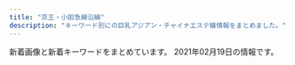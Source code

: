 ```yaml
---
title: "京王・小田急線沿線"
description: "キーワード別にの巨乳アジアン・チャイナエステ嬢情報をまとめました。"
---
```


新着画像と新着キーワードをまとめています。
2021年02月19日の情報です。

<DmmAffiliateIns />
<KeywordTable
  shops={
    [
    {
        "name": "\u693f",
        "keywords": {
            "C": 9
        },
        "station": "\u4eac\u738b\u591a\u6469\u30bb\u30f3\u30bf\u30fc\u99c5\u897f\u53e3",
        "url": "http://aroma-tsubaki.com/",
        "img_links": [
            "http://www.aroma-tsubaki.com/uploads/aromatsubaki/2011/11/e794bbe5838f-031.jpg",
            "http://www.aroma-tsubaki.com/uploads/aromatsubaki/2011/10/info.jpg",
            "http://www.aroma-tsubaki.com/uploads/aromatsubaki/2011/10/shouji.jpg",
            "http://www.aroma-tsubaki.com/uploads/aromatsubaki/2011/10/play3.jpg",
            "http://www.aroma-tsubaki.com/uploads/aromatsubaki/2011/11/e794bbe5838f-029.jpg",
            "http://www.aroma-tsubaki.com/uploads/aromatsubaki/2012/03/e794bbe5838f-1079.jpg",
            "http://www.aroma-tsubaki.com/uploads/aromatsubaki/2018/10/tel.jpg",
            "http://www.aroma-tsubaki.com/uploads/aromatsubaki/2011/10/play4.jpg",
            "http://www.aroma-tsubaki.com/uploads/aromatsubaki/2020/10/flash1.jpg",
            "http://www.aroma-tsubaki.com/uploads/aromatsubaki/2020/10/flash5.jpg",
            "http://www.aroma-tsubaki.com/uploads/aromatsubaki/2020/10/flash4.jpg",
            "http://www.aroma-tsubaki.com/uploads/aromatsubaki/2020/10/flash3.jpg",
            "http://www.aroma-tsubaki.com/uploads/aromatsubaki/2012/10/e794bbe5838f-261.jpg",
            "http://www.aroma-tsubaki.com/uploads/aromatsubaki/2012/05/e794bbe5838f-1623.jpg",
            "http://www.aroma-tsubaki.com/uploads/aromatsubaki/images/no-photo.jpg",
            "http://www.aroma-tsubaki.com/uploads/aromatsubaki/2020/10/flash2.jpg",
            "http://www.aroma-tsubaki.com/uploads/aromatsubaki/2020/10/top.jpg",
            "http://www.aroma-tsubaki.com/uploads/aromatsubaki/2011/10/468x60.jpg",
            "http://www.aroma-tsubaki.com/uploads/aromatsubaki/2011/10/play1.jpg",
            "http://www.aroma-tsubaki.com/uploads/aromatsubaki/2011/10/play2.jpg",
            "http://www.aroma-tsubaki.com/uploads/aromatsubaki/2020/10/flash6.jpg",
            "http://www.aroma-tsubaki.com/uploads/aromatsubaki/2011/10/zi_link.jpg"
        ]
    },
    {
        "station": "\u8abf\u5e03\u99c5\u5317\u53e3",
        "url": "http://www.fuafua.info/",
        "keywords": {},
        "name": "\u5b89\u5fc3\u5802",
        "img_links": [
            "http://www.fuafua.info/images/s4.jpg",
            "http://www.fuafua.info/images/maga.png",
            "http://www.fuafua.info/images/w-4.jpg",
            "http://www.fuafua.info/images/mobile.jpg",
            "http://www.fuafua.info/images/yu.jpg",
            "http://www.fuafua.info/images/m1.jpg",
            "http://www.fuafua.info/images/w-2.jpg",
            "http://www.fuafua.info/images/ss.jpg",
            "http://www.fuafua.info/images/r01.jpg",
            "http://www.fuafua.info/images/mihao.jpg",
            "http://www.fuafua.info/images/r02.jpg",
            "http://www.fuafua.info/images/tstaff.jpg",
            "http://www.fuafua.info/images/aym.jpg",
            "http://www.fuafua.info/images/m2.jpg",
            "http://www.fuafua.info/images/r03.jpg",
            "http://www.fuafua.info/images/yuka.jpg"
        ]
    },
    {
        "name": "\u611b\u306e\u6d77",
        "keywords": {
            "92": 1,
            "91": 2,
            "E": 2,
            "C": 1,
            "89": 2,
            "86": 1,
            "D": 4,
            "87": 1
        },
        "station": "\u767b\u6238\u99c5",
        "img_links": [
            "http://ainoumi.estheya.com/css/nav/nav-004.png",
            "http://ainoumi.estheya.com/css/staff/staff07.jpg",
            "http://ainoumi.estheya.com/css/top01.png",
            "http://ainoumi.estheya.com/css/nav/nav-001.png",
            "http://ainoumi.estheya.com/css/osusume04.jpg",
            "http://ainoumi.estheya.com/css/staff/staff03.jpg",
            "http://ainoumi.estheya.com/css/staff/staff04.jpg",
            "http://ainoumi.estheya.com/css/tel.png",
            "http://ainoumi.estheya.com/css/staff/staff05.jpg",
            "http://ainoumi.estheya.com/css/nav/nav-002.png",
            "http://ainoumi.estheya.com/css/nav/nav-003.png",
            "http://ainoumi.estheya.com/css/staff/staff06.jpg",
            "http://ainoumi.estheya.com/css/nav/nav-006.png",
            "http://ainoumi.estheya.com/css/staff/staff01.jpg",
            "http://ainoumi.estheya.com/css/nav/nav-005.png",
            "http://ainoumi.estheya.com/css/staff/staff02.jpg"
        ],
        "url": "http://ainoumi.estheya.com/"
    },
    {
        "url": "http://aromabb.relaxnabi.com/",
        "name": "\u30a2\u30ed\u30de\u30d3\u30d3",
        "img_links": [
            "http://aromabb.relaxnabi.com/css/nav/nav-002.jpg",
            "http://aromabb.relaxnabi.com/css/staff/staff03.jpg",
            "http://aromabb.relaxnabi.com/css/m-top03.jpg",
            "http://aromabb.relaxnabi.com/css/nav/nav-001.jpg",
            "http://aromabb.relaxnabi.com/css/m-head03.jpg",
            "http://aromabb.relaxnabi.com/css/nav/nav-005.jpg",
            "http://aromabb.relaxnabi.com/css/nav/nav-003.jpg",
            "http://aromabb.relaxnabi.com/css/staff/staff01.jpg",
            "http://aromabb.relaxnabi.com/css/nav/nav-006.jpg",
            "http://aromabb.relaxnabi.com/css/staff/staff04.jpg",
            "http://aromabb.relaxnabi.com/css/m-top02.jpg",
            "http://aromabb.relaxnabi.com/css/m-head.jpg",
            "http://aromabb.relaxnabi.com/css/staff/staff02-a.jpg",
            "http://aromabb.relaxnabi.com/css/staff/staff01-a.jpg",
            "http://aromabb.relaxnabi.com/css/staff/staff03-a.jpg",
            "http://aromabb.relaxnabi.com/css/m-top06.jpg",
            "http://aromabb.relaxnabi.com/css/staff/staff02.jpg",
            "http://aromabb.relaxnabi.com/css/nav/nav-004.jpg",
            "http://aromabb.relaxnabi.com/css/staff/staff04-a.jpg",
            "http://aromabb.relaxnabi.com/css/c01.jpg"
        ],
        "station": "\u5411\u30f6\u4e18\u904a\u5712\u99c5\u5357\u53e3",
        "keywords": {
            "D": 4,
            "89": 4
        }
    },
    {
        "station": "\u8abf\u5e03\u99c5\u6771\u53e3",
        "name": "\u59eb",
        "url": "http://hime.abnavi.info/",
        "img_links": [
            "http://hime.abnavi.info/photos/sites/54/2020/10/2020100313192397.jpg",
            "http://hime.abnavi.info/photos/sites/54/2021/01/2021012218333253.jpg",
            "http://hime.abnavi.info/images/themes/pink/s_newface.png",
            "http://hime.abnavi.info/images/themes/pink/line.png",
            "http://hime.abnavi.info/images/themes/pink/s_ranking.png",
            "http://hime.abnavi.info/photos/sites/54/2020/06/202006161819212.jpg",
            "http://hime.abnavi.info/images/themes/pink/no1.png",
            "http://hime.abnavi.info/images/room3.jpg",
            "http://hime.abnavi.info/images/themes/pink/mobile.jpg",
            "http://hime.abnavi.info/images/themes/pink/r3.jpg",
            "http://hime.abnavi.info/photos/sites/54/2020/09/2020092210315456.jpg",
            "http://hime.abnavi.info/photos/sites/54/2020/06/2020061618192035.jpg",
            "http://hime.abnavi.info/photos/sites/54/2021/02/2021020217334811.jpg",
            "http://hime.abnavi.info/images/themes/pink/s_link.png",
            "http://hime.abnavi.info/photos/sites/54/2020/06/2020063010152370.jpg",
            "http://hime.abnavi.info/images/room1.jpg",
            "http://hime.abnavi.info/images/room4.jpg",
            "http://hime.abnavi.info/images/themes/pink/s_news.png",
            "http://hime.abnavi.info/photos/sites/54/2020/09/2020090217315938.jpg",
            "http://hime.abnavi.info/photos/sites/54/2020/11/2020112316253050.jpg",
            "http://hime.abnavi.info/images/themes/pink/s_staff.png",
            "http://hime.abnavi.info/photos/sites/54/2020/12/2020121117390772.jpg",
            "http://hime.abnavi.info/photos/sites/54/2021/02/2021020811341495.jpg",
            "http://hime.abnavi.info/photos/sites/54/2021/01/2021010913515344.jpg",
            "http://hime.abnavi.info/images/themes/pink/no2.png",
            "http://hime.abnavi.info/images/themes/pink/s_pickup.png",
            "http://hime.abnavi.info/images/room2.jpg",
            "http://hime.abnavi.info/photos/sites/54/2020/06/2020061618191940.jpg"
        ],
        "keywords": {
            "D": 48,
            "85": 12,
            "83": 4,
            "86": 28,
            "84": 4,
            "87": 4,
            "C": 25
        }
    },
    {
        "station": "\u5343\u6b73\u8239\u6a4b\u99c5\u5317\u53e3",
        "img_links": [
            "http://www.mens-chitose.com/files/001.jpg",
            "http://www.mens-chitose.com/images/infoSlide01.jpg",
            "http://www.mens-chitose.com/files/011.jpg",
            "http://www.mens-chitose.com/images/attention.png",
            "http://www.mens-chitose.com/images/concept.jpg",
            "http://www.mens-chitose.com/images/coverParts.png",
            "http://www.mens-chitose.com/images/info.jpg",
            "http://www.mens-chitose.com/files/013.jpg"
        ],
        "keywords": {
            "86": 3,
            "D": 3
        },
        "url": "http://www.mens-chitose.com/",
        "name": "\u5065\u5eb7\u697d"
    },
    {
        "url": "http://arm-rlx.com/",
        "station": "\u5343\u6b73\u8239\u6a4b\u99c5\u5357\u53e3",
        "keywords": {
            "C": 17
        },
        "name": "\u308d\u3046\u307e\u3093",
        "img_links": [
            "http://arm-rlx.com/pic/topimg2.jpg",
            "http://arm-rlx.com/staff/riri/01.jpg",
            "http://arm-rlx.com/staff/miyuki/01mb.jpg",
            "http://arm-rlx.com/img/ttl_staff.png",
            "http://arm-rlx.com/pic/head.jpg",
            "http://arm-rlx.com/img/shop/msg02.jpg",
            "http://arm-rlx.com/pic/topimg3.jpg",
            "http://arm-rlx.com/staff/nana/01.jpg",
            "http://arm-rlx.com/img/shop/msg04.jpg",
            "http://arm-rlx.com/img/ttl_mobile.png",
            "http://arm-rlx.com/img/fline.png",
            "http://arm-rlx.com/i/files/homeimg.jpg",
            "http://arm-rlx.com/staff/kana/01.jpg",
            "http://arm-rlx.com/staff/anna/01.jpg",
            "http://arm-rlx.com/staff/moe/01mb.jpg",
            "http://arm-rlx.com/staff/miyuki/01.jpg",
            "http://arm-rlx.com/staff/moe/01.jpg",
            "http://arm-rlx.com/staff/kana/01mb.jpg",
            "http://arm-rlx.com/img/shop/msg03.jpg",
            "http://arm-rlx.com/staff/saya/01mb.jpg",
            "http://arm-rlx.com/staff/nana/01mb.jpg",
            "http://arm-rlx.com/staff/saya/01.jpg",
            "http://arm-rlx.com/pic/topimg1.jpg",
            "http://arm-rlx.com/img/shop/msg01.jpg",
            "http://arm-rlx.com/staff/anna/01mb.jpg",
            "http://arm-rlx.com/img/mline.png",
            "http://arm-rlx.com/staff/sakura/01mb.jpg",
            "http://arm-rlx.com/staff/riri/01mb.jpg",
            "http://arm-rlx.com/staff/sakura/01.jpg"
        ]
    },
    {
        "img_links": [
            "http://hanamizuki.tyo.cm/images/room1.jpg",
            "http://hanamizuki.tyo.cm/photos/sites/32/2019/02/201902151914399.jpg",
            "http://hanamizuki.tyo.cm/link/e0016.jpg",
            "http://hanamizuki.tyo.cm/images/s_link.png",
            "http://hanamizuki.tyo.cm/photos/sites/32/2017/12/2017121407030461.jpg",
            "http://hanamizuki.tyo.cm/images/bj3.jpg",
            "http://hanamizuki.tyo.cm/photos/sites/32/2018/11/2018110115410796.jpg",
            "http://hanamizuki.tyo.cm/images/news_bj3.png",
            "http://hanamizuki.tyo.cm/photos/sites/32/2016/08/staff15.jpg",
            "http://hanamizuki.tyo.cm/images/nbj1.png",
            "http://hanamizuki.tyo.cm/i/images/room2.jpg",
            "http://hanamizuki.tyo.cm/i/images/room1.jpg",
            "http://hanamizuki.tyo.cm/images/room2.jpg",
            "http://hanamizuki.tyo.cm/photos/sites/32/2020/01/2020013110290975.jpg",
            "http://hanamizuki.tyo.cm/link/massage-de_88_31.jpg",
            "http://hanamizuki.tyo.cm/photos/sites/32/2016/08/staff4a.jpg",
            "http://hanamizuki.tyo.cm/images/room4.jpg",
            "http://hanamizuki.tyo.cm/link/88x31b.jpg",
            "http://hanamizuki.tyo.cm/i/images/room3.jpg",
            "http://hanamizuki.tyo.cm/images/s_staff.png",
            "http://hanamizuki.tyo.cm/images/s_news.png",
            "http://menlog.net/link/menlog8831.jpg",
            "http://hanamizuki.tyo.cm/link/8831.jpg",
            "http://hanamizuki.tyo.cm/images/top.jpg",
            "http://hanamizuki.tyo.cm/images/mobile.jpg",
            "http://hanamizuki.tyo.cm/link/esthelove88-31.jpg",
            "http://hanamizuki.tyo.cm/images/room3.jpg",
            "http://hanamizuki.tyo.cm/link/walker88.jpg"
        ],
        "name": "\u82b1\u6c34\u6728",
        "keywords": {
            "83": 7,
            "C": 27,
            "D": 21,
            "86": 21
        },
        "url": "http://hanamizuki.tyo.cm/",
        "station": "\u5e9c\u4e2d\u99c5\u5357\u53e3"
    },
    {
        "url": "https://s-botan.tokyo/",
        "img_links": [],
        "name": "\u30dc\u30bf\u30f3",
        "keywords": {},
        "station": "\u6210\u57ce\u5b66\u5712\u524d\u99c5"
    },
    {
        "img_links": [
            "http://ciretuyghr.xyz/uploads/171031/1-1G0311G505933.jpg",
            "http://ciretuyghr.xyz/uploads/180612/1-1P6121601061c.jpg",
            "http://ciretuyghr.xyz/uploads/171110/1-1G11014060CG.jpg",
            "http://ciretuyghr.xyz/uploads/171110/1-1G110140540357.jpg",
            "http://ciretuyghr.xyz/uploads/171031/1-1G0311G344914.jpg",
            "http://ciretuyghr.xyz/uploads/180612/1-1P612160029349.jpg",
            "http://ciretuyghr.xyz/templets/default/pc/picture/s_staff.png",
            "http://ciretuyghr.xyz/uploads/171031/1-1G0311G4095M.jpg",
            "http://ciretuyghr.xyz/uploads/171031/1-1G0311G556445.jpg",
            "http://ciretuyghr.xyz/uploads/210206/1-21020610151M36.jpg",
            "http://ciretuyghr.xyz/uploads/171031/1-1G0311G531445.jpg",
            "http://ciretuyghr.xyz/templets/default/pc/picture/end1.jpg",
            "http://ciretuyghr.xyz/templets/default/pc/picture/staffs.png",
            "http://ciretuyghr.xyz/templets/default/pc/picture/s_news.png",
            "http://ciretuyghr.xyz/uploads/210217/1-21021FT436426.jpg",
            "http://ciretuyghr.xyz/uploads/allimg/180612/1-1P612160305350.jpg",
            "http://ciretuyghr.xyz/uploads/191211/1-19121110204J35.jpg",
            "http://ciretuyghr.xyz/templets/default/pc/picture/face.png",
            "http://ciretuyghr.xyz/uploads/191113/1-191113144F3914.jpg",
            "http://ciretuyghr.xyz/uploads/191113/1-191113150325Y4.jpg",
            "http://ciretuyghr.xyz/uploads/171110/1-1G1101405143V.jpg",
            "http://ciretuyghr.xyz/uploads/191203/1-191203164559604.jpg",
            "http://ciretuyghr.xyz/templets/default/pc/picture/s_pick.png"
        ],
        "keywords": {},
        "url": "http://ciretuyghr.xyz/",
        "name": "\u685c\u306e\u604b",
        "station": "\u72db\u6c5f\u99c5\u5317\u53e3"
    },
    {
        "img_links": [
            "http://sakura.iest.jp/images/staff_03.jpg",
            "http://sakura.iest.jp/images/staff_02.jpg",
            "http://sakura.iest.jp/images/staff_01.jpg",
            "http://sakura.iest.jp/images/staff_bj4.png",
            "http://sakura.iest.jp/layer/images/top/top_08.png",
            "http://sakura.iest.jp/images/ser4.jpg",
            "http://sakura.iest.jp/images/staff_06.jpg",
            "http://sakura.iest.jp/layer/images/top/top_06.jpg",
            "http://sakura.iest.jp/images/info.png",
            "http://sakura.iest.jp/images/wenzi-staff.png",
            "http://sakura.iest.jp/images/s_info.png",
            "http://sakura.iest.jp/images/top2.jpg",
            "http://sakura.iest.jp/images/top1.jpg",
            "http://sakura.iest.jp/layer/images/top/top_04.jpg",
            "http://sakura.iest.jp/images/s_service.png",
            "http://sakura.iest.jp/images/ser1.jpg",
            "http://sakura.iest.jp/images/staff_04.jpg",
            "http://sakura.iest.jp/images/ser2.jpg",
            "http://sakura.iest.jp/images/1.jpg",
            "http://sakura.iest.jp/layer/images/top/top_01.jpg",
            "http://sakura.iest.jp/layer/images/top.jpg",
            "http://sakura.iest.jp/images/staff_bj1.png",
            "http://sakura.iest.jp/layer/images/top/top_02.jpg",
            "http://sakura.iest.jp/layer/images/top/top_03.jpg",
            "http://sakura.iest.jp/images/ser3.jpg",
            "http://sakura.iest.jp/layer/images/top/top_05.jpg"
        ],
        "station": "\u5343\u6b73\u70cf\u5c71\u99c5\u5357\u53e3",
        "name": "\u685c -\u30b5\u30af\u30e9-",
        "keywords": {
            "84": 3,
            "86": 6,
            "85": 3,
            "83": 3
        },
        "url": "http://sakura.iest.jp"
    },
    {
        "station": "\u4e0b\u9ad8\u4e95\u6238\u99c5\u897f\u53e3",
        "keywords": {
            "C": 8,
            "84": 16,
            "D": 32,
            "87": 8,
            "85": 16,
            "83": 8,
            "F": 16,
            "90": 8
        },
        "name": "\u30ad\u30e5\u30a2\u30e9\u30b9",
        "url": "http://cure-as.ests.jp/",
        "img_links": [
            "http://cure-as.ests.jp/images/2.jpg",
            "http://cure-as.ests.jp/images/news11.jpg",
            "http://cure-as.ests.jp/images/mobile.jpg",
            "http://cure-as.ests.jp/photos/sites/27/2018/10/2018102015260524.jpg",
            "http://cure-as.ests.jp/photos/sites/27/2019/03/201903261030333.jpg",
            "http://cure-as.ests.jp/images/news.png",
            "http://cure-as.ests.jp/images/info.jpg",
            "http://cure-as.ests.jp/images/s_staff.png",
            "http://cure-as.ests.jp/images/top.jpg",
            "http://cure-as.ests.jp/images/photo.png",
            "http://cure-as.ests.jp/photos/sites/27/2020/06/2020060319010741.jpg",
            "http://cure-as.ests.jp/photos/sites/27/2019/07/2019070118583389.jpg",
            "http://cure-as.ests.jp/photos/sites/27/2019/12/2019122512063341.jpg",
            "http://cure-as.ests.jp/images/top1.jpg",
            "http://cure-as.ests.jp/photos/sites/27/2019/09/2019090515360480.jpg",
            "http://cure-as.ests.jp/photos/sites/27/2019/05/201905161429354.jpg",
            "http://cure-as.ests.jp/images/s_reruit.png",
            "http://cure-as.ests.jp/images/1.jpg",
            "http://cure-as.ests.jp/images/s_link.png"
        ]
    },
    {
        "station": "\u5e61\u30f6\u8c37\u99c5",
        "url": "http://37.esnavi.work/",
        "name": "37\u2103",
        "keywords": {
            "83": 6,
            "84": 2,
            "87": 2,
            "98": 2,
            "C": 8,
            "G": 2,
            "86": 8,
            "D": 6
        },
        "img_links": [
            "http://37.esnavi.work/tel.jpg",
            "http://37.esnavi.work/top.png",
            "http://37.esnavi.work/acc.jpg",
            "http://37.esnavi.work/service3.jpg",
            "http://37.esnavi.work/s_news.jpg",
            "http://37.esnavi.work/2/uploadimg/1586429606.jpg",
            "http://37.esnavi.work/room4.jpg",
            "http://37.esnavi.work/2/uploadimg/1599391670.jpg",
            "http://37.esnavi.work/2/uploadimg/1610956377.jpg",
            "http://37.esnavi.work/room2.jpg",
            "http://37.esnavi.work/service4.jpg",
            "http://37.esnavi.work/s_staff.png",
            "http://37.esnavi.work/room1.jpg",
            "http://37.esnavi.work/service2.jpg",
            "http://37.esnavi.work/2/uploadimg/1589374736.jpg",
            "http://37.esnavi.work/2/uploadimg/1586429676.jpg",
            "http://37.esnavi.work/2/uploadimg/1602659461.jpg",
            "http://37.esnavi.work/s_pick.jpg",
            "http://37.esnavi.work/nbj3.jpg",
            "http://37.esnavi.work/room3.jpg",
            "http://37.esnavi.work/info.jpg",
            "http://37.esnavi.work/service1.jpg",
            "http://37.esnavi.work/2/uploadimg/1587726066.jpg",
            "http://37.esnavi.work/2/uploadimg/1599474468.jpg",
            "http://37.esnavi.work/2/uploadimg/1609226359.jpg",
            "http://37.esnavi.work/2/uploadimg/1609226185.jpg"
        ]
    },
    {
        "img_links": [
            "http://www.ginnosuzu.relaxjp.info/images/h_line.jpg",
            "http://www.ginnosuzu.relaxjp.info/images/int2.jpg",
            "http://www.ginnosuzu.relaxjp.info/images/sys.jpg",
            "http://www.ginnosuzu.relaxjp.info/images/mobile.jpg",
            "http://www.ginnosuzu.relaxjp.info/images/s1.png",
            "http://www.ginnosuzu.relaxjp.info/images/interior_t.jpg",
            "http://www.ginnosuzu.relaxjp.info/images/news.png",
            "http://www.ginnosuzu.relaxjp.info/files/002.jpg",
            "http://www.ginnosuzu.relaxjp.info/images/int3.jpg",
            "http://www.ginnosuzu.relaxjp.info/images/int1.jpg",
            "http://www.ginnosuzu.relaxjp.info/images/staff_t.jpg",
            "http://www.ginnosuzu.relaxjp.info/images/tg.jpg",
            "http://www.ginnosuzu.relaxjp.info/files/003.jpg",
            "http://www.ginnosuzu.relaxjp.info/images/tel.jpg",
            "http://www.ginnosuzu.relaxjp.info/files/001.jpg",
            "http://www.ginnosuzu.relaxjp.info/images/head.jpg"
        ],
        "url": "http://www.ginnosuzu.relaxjp.info/",
        "keywords": {
            "87": 1,
            "C": 1,
            "86": 2,
            "D": 2
        },
        "name": "\u9280\u306e\u9234",
        "station": "\u5e9c\u4e2d\u99c5"
    },
    {
        "url": "http://est70.xyz/lam/",
        "station": "\u7a32\u7530\u5824\u99c5",
        "name": "Look at me",
        "keywords": {},
        "img_links": [
            "http://est70.xyz/lam/images/button-5.png",
            "http://est70.xyz/lam/images/tel-bar.png",
            "http://est70.xyz/lam/images/button-3.png",
            "http://est70.xyz/lam/images/tt.png",
            "http://est70.xyz/lam/girl/4.jpg",
            "http://est70.xyz/lam/girl/g03.png",
            "http://est70.xyz/lam/girl/g06.png",
            "http://est70.xyz/lam/images/button-6.png",
            "http://est70.xyz/lam/images/button-2.png",
            "http://est70.xyz/lam/girl/g04.png",
            "http://est70.xyz/lam/images/footer.png",
            "http://est70.xyz/lam/images/concept.png",
            "http://est70.xyz/lam/girl/6.jpg",
            "http://est70.xyz/lam/girl/3.jpg",
            "http://est70.xyz/lam/images/button-1.png",
            "http://est70.xyz/lam/girl/5.jpg",
            "http://est70.xyz/lam/images/button-4.png"
        ]
    },
    {
        "name": "Crescent -\u30af\u30ec\u30c3\u30bb\u30f3\u30c8-",
        "url": "http://www.dhdwdjw.xyz/",
        "station": "\u7b39\u585a\u99c5\u5317\u53e3",
        "keywords": {
            "86": 5,
            "C": 6,
            "E": 4,
            "88": 1,
            "D": 3,
            "F": 1,
            "85": 5,
            "\u80f8": 1
        },
        "img_links": [
            "http://www.dhdwdjw.xyz/templets/xiangmu/picture/foter_line.png",
            "http://www.dhdwdjw.xyz/uploads/210120/1-210120132J63L.jpg",
            "http://www.dhdwdjw.xyz/templets/xiangmu/picture/re_lines.png",
            "http://www.dhdwdjw.xyz/uploads/201117/1-20111G35643457.jpg",
            "http://www.dhdwdjw.xyz/uploads/201028/1-20102Q51209202.jpg",
            "http://www.dhdwdjw.xyz/uploads/210120/1-210120150301c2.jpg",
            "http://www.dhdwdjw.xyz/templets/xiangmu/picture/top.png",
            "http://www.dhdwdjw.xyz/templets/xiangmu/picture/sh_bou_5.png",
            "http://www.dhdwdjw.xyz/uploads/201117/1-20111GAG6454.jpg",
            "http://www.dhdwdjw.xyz/templets/xiangmu/picture/index_contact.png",
            "http://www.dhdwdjw.xyz/templets/xiangmu/picture/index_therapist.png",
            "http://www.dhdwdjw.xyz/templets/xiangmu/picture/main_photo.jpg",
            "http://www.dhdwdjw.xyz/uploads/201117/1-20111G32J1140.jpg",
            "http://www.dhdwdjw.xyz/templets/xiangmu/picture/foter_line_14.png",
            "http://www.dhdwdjw.xyz/uploads/201117/1-20111G34243Z7.jpg",
            "http://www.dhdwdjw.xyz/templets/xiangmu/picture/tel.png",
            "http://www.dhdwdjw.xyz/images/R_000.jpg",
            "http://www.dhdwdjw.xyz/templets/xiangmu/picture/ac_info_5.png",
            "http://www.dhdwdjw.xyz/templets/xiangmu/picture/rookie_sh.png",
            "http://www.dhdwdjw.xyz/uploads/200627/1-20062G30SJ64.jpg",
            "http://www.dhdwdjw.xyz/templets/xiangmu/picture/sh_line_5.png",
            "http://www.dhdwdjw.xyz/uploads/200627/1-20062G30935R3.jpg",
            "http://www.dhdwdjw.xyz/templets/xiangmu/picture/gotanda_5.jpg",
            "http://www.dhdwdjw.xyz/uploads/180424/1-1P424151P32I.png",
            "http://www.dhdwdjw.xyz/uploads/201212/1-201212124P5H5.jpg",
            "http://www.dhdwdjw.xyz/uploads/200627/1-20062G30U2518.jpg",
            "http://www.dhdwdjw.xyz/uploads/210218/1-21021Q41925b2.jpg",
            "http://www.dhdwdjw.xyz/templets/xiangmu/picture/webentry.png",
            "http://www.dhdwdjw.xyz/templets/xiangmu/picture1/index_saloninfo.png",
            "http://www.dhdwdjw.xyz/uploads/allimg/180716/1-1PG6102301955.jpg",
            "http://www.dhdwdjw.xyz/uploads/201019/1-201019125G2324.jpg",
            "http://www.dhdwdjw.xyz/uploads/200627/1-20062G30950393.jpg"
        ]
    },
    {
        "url": "https://tama-mensesthe.com/",
        "station": "\u8056\u8e5f\u685c\u30f6\u4e18\u99c5\u897f\u53e3",
        "img_links": [
            "https://tama-mensesthe.com/staff/yuyu-s1.jpg",
            "https://tama-mensesthe.com/2019/12/25/miki-s1.jpg",
            "https://tama-mensesthe.com/button/blog.png",
            "https://tama-mensesthe.com/staff/mimi-s1.jpg",
            "https://tama-mensesthe.com/staff/aya-l1.jpg",
            "https://tama-mensesthe.com/room/2-l.jpg",
            "https://tama-mensesthe.com/staff/momo-l2.jpg",
            "https://kannai-mensesthe.com//images/footer-r.png",
            "https://tama-mensesthe.com/menu/info.png",
            "https://tama-mensesthe.com/images/clear.png",
            "https://tama-mensesthe.com/room/esthe2.jpg",
            "https://tama-mensesthe.com/room/4-s.jpg",
            "https://tama-mensesthe.com/images/flower.png",
            "https://tama-mensesthe.com/2020/11/27/miki-s1.jpg",
            "https://tama-mensesthe.com/staff/yuri-s1.jpg",
            "https://tama-mensesthe.com/menu/staff.png",
            "https://tama-mensesthe.com/link/mens-esthe.png",
            "https://tama-mensesthe.com/images/header3.png",
            "https://tama-mensesthe.com/room/esthe3.jpg",
            "https://tama-mensesthe.com/images/footer-l.png",
            "https://tama-mensesthe.com/room/2-s.jpg",
            "https://tama-mensesthe.com/room/3-s.jpg",
            "https://hamamatsucho-esthe.work/icon/twitter.png",
            "https://hamamatsucho-esthe.work/icon/line.png",
            "https://tama-mensesthe.com/staff/eri-s1.jpg",
            "https://tama-mensesthe.com/room/esthe1.jpg",
            "https://tama-mensesthe.com/room/1-l.jpg",
            "https://tama-mensesthe.com/menu/home.png",
            "https://tama-mensesthe.com//images/footer-r.png",
            "https://tama-mensesthe.com/staff/nana-l1.jpg",
            "https://tama-mensesthe.com/staff/coco-s1.jpg",
            "https://tama-mensesthe.com/staff/momo-s1.jpg",
            "https://tama-mensesthe.com/staff/mimi-l1.jpg",
            "https://tama-mensesthe.com/menu/blog.png",
            "https://tama-mensesthe.com/2020/10/06/aya-s1.jpg",
            "https://tama-mensesthe.com/staff/momo-s2.jpg",
            "https://tama-mensesthe.com/2020/10/06/mirai-s1.jpg",
            "https://tama-mensesthe.com/images/main-sp.jpg",
            "https://tama-mensesthe.com/staff/yumi-s1.jpg",
            "https://tama-mensesthe.com/staff/nana-s1.jpg",
            "https://tama-mensesthe.com/2020/10/24/yumi-s1.jpg",
            "https://tama-mensesthe.com/staff/coco-l1.jpg",
            "https://tama-mensesthe.com/staff/eri-l1.jpg",
            "https://tama-mensesthe.com/staff/mirai-s1.jpg",
            "https://tama-mensesthe.com/staff/mirai-l1.jpg",
            "https://tama-mensesthe.com/room/3-l.jpg",
            "https://tama-mensesthe.com/room/4-l.jpg",
            "https://tama-mensesthe.com/staff/yumi-l1.jpg",
            "https://tama-mensesthe.com/2021/01/06/nana-s1.jpg",
            "https://tama-mensesthe.com/2020/01/15/momo-s1.jpg",
            "https://tama-mensesthe.com/button/staff.png",
            "https://tama-mensesthe.com/staff/yuyu-l1.jpg",
            "https://tama-mensesthe.com/icon/yelp.png",
            "https://tama-mensesthe.com/staff/miki-l1.jpg",
            "https://tama-mensesthe.com/staff/yuri-l1.jpg",
            "https://tama-mensesthe.com/room/1-s.jpg",
            "https://tama-mensesthe.com/staff/miki-s1.jpg",
            "https://tama-mensesthe.com/2020/07/04/eri-s1.jpg",
            "https://kannai-mensesthe.com/images/footer-l.png",
            "https://tama-mensesthe.com/staff/momo-l1.jpg",
            "https://tama-mensesthe.com/images/main1.jpg",
            "https://tama-mensesthe.com/staff/aya-s1.jpg",
            "https://hamamatsucho-esthe.work/icon/facebook.png",
            "https://tama-mensesthe.com/button/home.png"
        ],
        "keywords": {
            "92": 26,
            "87": 13,
            "88": 13,
            "90": 78,
            "86": 13
        },
        "name": "Lotus \uff5e\u30ed\u30fc\u30bf\u30b9\uff5e"
    },
    {
        "keywords": {},
        "station": "\u767b\u6238\u99c5",
        "url": "http://est70.jp/nch/",
        "name": "N.\u30c1\u30a7\u30ea\u30fc",
        "img_links": [
            "http://est70.jp/nch/images/footer.png",
            "http://est70.jp/nch/images/headp.png",
            "http://est70.jp/nch/images/facial-massage.png",
            "http://est70.jp/nch/images/phone.png",
            "http://est70.jp/nch/girl/g02.png",
            "http://est70.jp/nch/images/bt4.png",
            "http://est70.jp/nch/girl/g03.png",
            "http://est70.jp/nch/images/bt5.png",
            "http://est70.jp/nch/images/bt6.png",
            "http://est70.jp/nch/images/bt1.png",
            "http://est70.jp/nch/images/bt3.png",
            "http://est70.jp/nch/girl/g04.png",
            "http://est70.jp/nch/girl/g01.png",
            "http://est70.jp/nch/images/bt2.png",
            "http://est70.jp/nch/images/top.png"
        ]
    },
    {
        "url": "http://massage-est.xyz/",
        "keywords": {
            "86": 96,
            "C": 8,
            "E": 16,
            "D": 72
        },
        "name": "\u6df1\u4e95\u6c37\u306e\u56fd",
        "img_links": [
            "http://massage-est.xyz/images/top.png",
            "http://massage-est.xyz/images/up_100_1_0.jpg",
            "http://massage-est.xyz/images/cg05.jpg",
            "http://massage-est.xyz/images/sys.jpg",
            "http://massage-est.xyz/images/spacer900x360.png",
            "http://massage-est.xyz/images/cg061.jpg",
            "http://massage-est.xyz/images/cg051.jpg",
            "http://massage-est.xyz/images/cg071.jpg",
            "http://massage-est.xyz/images/cg03.jpg",
            "http://massage-est.xyz/images/cg02.jpg",
            "http://massage-est.xyz/images/cg01.jpg",
            "http://massage-est.xyz/images/cg07.jpg",
            "http://massage-est.xyz/images/qr.jpg",
            "http://massage-est.xyz/images/top2.png",
            "http://massage-est.xyz/images/cg08.jpg",
            "http://massage-est.xyz/images/cg081.jpg",
            "http://massage-est.xyz/images/cg11.jpg",
            "http://massage-est.xyz/images/cg011.jpg",
            "http://massage-est.xyz/images/cg04.jpg",
            "http://massage-est.xyz/images/cg091.jpg",
            "http://massage-est.xyz/images/spacer300x450.png",
            "http://massage-est.xyz/images/cg021.jpg",
            "http://massage-est.xyz/images/cg10.jpg",
            "http://massage-est.xyz/images/cg09.jpg",
            "http://massage-est.xyz/images/cg12.jpg",
            "http://massage-est.xyz/images/cg06.jpg",
            "http://massage-est.xyz/images/cg031.jpg"
        ],
        "station": "\u5343\u6b73\u70cf\u5c71\u99c5\u5317\u53e3"
    },
    {
        "url": "http://relax-massage.red/",
        "station": "\u7b39\u585a\u99c5\u5317\u53e3",
        "img_links": [
            "http://relax-massage.red/img/cg02.jpg",
            "http://relax-massage.red/img/cg05.jpg",
            "http://relax-massage.red/img/cg03.jpg",
            "http://relax-massage.red/img/top.jpg",
            "http://relax-massage.red/img/cg01.jpg",
            "http://relax-massage.red/img/no.png",
            "http://relax-massage.red/img/girlst.jpg",
            "http://relax-massage.red/img/l.jpg",
            "http://relax-massage.red/img/f.jpg",
            "http://relax-massage.red/img/linkt.jpg"
        ],
        "keywords": {
            "86": 4,
            "85": 3
        },
        "name": "Tiary Spa \uff5e\u30c6\u30a3\u30a2\u30ea\u30fc\u30b9\u30d1\uff5e"
    },
    {
        "url": "http://www.iyasi.work/",
        "name": "COCORO",
        "img_links": [
            "http://www.iyasi.work/images/1.jpg",
            "http://www.iyasi.work/images/2.jpg",
            "http://www.iyasi.work/images/ac2.png",
            "http://www.iyasi.work/images/int2.png",
            "http://www.iyasi.work/images/tel2.png",
            "http://www.iyasi.work/images/info.png",
            "http://www.iyasi.work/images/line.png",
            "http://www.iyasi.work/images/sys1.png",
            "http://www.iyasi.work/images/3.jpg",
            "http://www.iyasi.work/images/news.png",
            "http://www.iyasi.work/images/ta.jpg",
            "http://www.iyasi.work/images/tel1.png",
            "http://www.iyasi.work/images/tel.jpg",
            "http://www.iyasi.work/images/sys2.png",
            "http://www.iyasi.work/images/staff_t.jpg",
            "http://www.iyasi.work/img/miyuki1.jpg",
            "http://www.iyasi.work/images/interior_t.jpg",
            "http://www.iyasi.work/images/int1.png",
            "http://www.iyasi.work/img/momo1.jpg",
            "http://www.iyasi.work/images/ac1.png",
            "http://www.iyasi.work/img/yuri1.jpg",
            "http://www.iyasi.work/images/mobile.jpg"
        ],
        "station": "\u8abf\u5e03\u99c5\u6771\u53e3",
        "keywords": {}
    },
    {
        "station": "\u8056\u8e5f\u685c\u30f6\u4e18\u99c5\u6771\u53e3",
        "keywords": {},
        "url": "http://www.yuyurando.xyz/",
        "name": "\u60a0\u3005\u30e9\u30f3\u30c9",
        "img_links": [
            "http://www.yuyurando.xyz/images/staff/rei.jpg",
            "http://www.yuyurando.xyz/images/index-yuyu_03.jpg",
            "http://www.yuyurando.xyz/images/staff/1.jpg",
            "http://www.yuyurando.xyz/images/index-yuyu_20.jpg",
            "http://www.yuyurando.xyz/images/staff/momo.jpg",
            "http://www.yuyurando.xyz/images/index-yuyu_17.jpg",
            "http://www.yuyurando.xyz/images/shop/527385908605281370.jpg",
            "http://www.yuyurando.xyz/images/index-yuyu_12.jpg",
            "http://www.yuyurando.xyz/images/lanmu/lanmu-staff.jpg",
            "http://www.yuyurando.xyz/images/index-yuyu_05.jpg",
            "http://www.yuyurando.xyz/images/index-yuyu_09.jpg",
            "http://www.yuyurando.xyz/images/staff/mi.png",
            "http://www.yuyurando.xyz/images/staff/4.jpg",
            "http://www.yuyurando.xyz/images/index-otona_20.jpg",
            "http://www.yuyurando.xyz/images/staff/2.jpg",
            "http://www.yuyurando.xyz/images/lanmu/lanmu-sys.jpg",
            "http://www.yuyurando.xyz/images/staff/nana2.jpg"
        ]
    },
    {
        "station": "\u4e0b\u9ad8\u4e95\u6238\u99c5\u5317\u53e3",
        "url": "http://xn--vckg5a9gugx77pgi4bmma.xyz/",
        "img_links": [
            "http://xn--vckg5a9gugx77pgi4bmma.xyz/image/img3.jpg",
            "http://xn--vckg5a9gugx77pgi4bmma.xyz/image/girl3.jpg",
            "http://xn--vckg5a9gugx77pgi4bmma.xyz/image/girl1.jpg",
            "http://xn--vckg5a9gugx77pgi4bmma.xyz/image/girl8.jpg",
            "http://xn--vckg5a9gugx77pgi4bmma.xyz/image/navihiden.png",
            "http://xn--vckg5a9gugx77pgi4bmma.xyz/image/img2.jpg",
            "http://xn--vckg5a9gugx77pgi4bmma.xyz/image/img4.jpg"
        ],
        "keywords": {},
        "name": "Impact \uff5e\u30a4\u30f3\u30d1\u30af\u30c8\uff5e"
    },
    {
        "url": "http://www.iyashikukan.xyz/",
        "img_links": [
            "http://www.iyashikukan.xyz/images/index-rin_02.jpg",
            "http://www.iyashikukan.xyz/images/top/t3.png",
            "http://www.iyashikukan.xyz/images/lanmu-t-st.jpg",
            "http://www.iyashikukan.xyz/images/staff/10/sayaka22.jpg",
            "http://www.iyashikukan.xyz/images/top/top-foot_04.png",
            "http://www.iyashikukan.xyz/images/staff/10/2.jpg",
            "http://www.iyashikukan.xyz/images/top/top-foot_05.png",
            "http://www.iyashikukan.xyz/images/index-rin_20.jpg",
            "http://www.iyashikukan.xyz/images/nav/nav-t-job.jpg",
            "http://www.iyashikukan.xyz/images/staff/10/nana.jpg",
            "http://www.iyashikukan.xyz/images/index-rin_04.jpg",
            "http://www.iyashikukan.xyz/images/top/top-foot_03.png",
            "http://www.iyashikukan.xyz/images/nav/nav-t-sys.jpg",
            "http://www.iyashikukan.xyz/images/staff/10/mimi.jpg",
            "http://www.iyashikukan.xyz/images/lanmu-t-st2.jpg",
            "http://www.iyashikukan.xyz/images/shop/r5.jpg",
            "http://www.iyashikukan.xyz/images/index-rin_14.jpg",
            "http://www.iyashikukan.xyz/images/staff/10/1.jpg",
            "http://www.iyashikukan.xyz/images/index-rin_16.jpg",
            "http://www.iyashikukan.xyz/images/top/t2.jpg",
            "http://www.iyashikukan.xyz/images/top/t3.jpg",
            "http://www.iyashikukan.xyz/images/staff/9/39-02a.jpg",
            "http://www.iyashikukan.xyz/images/staff/10/satomi.jpg"
        ],
        "station": "\u5343\u6b73\u70cf\u5c71\u99c5\u5317\u53e3",
        "name": "\u7652\u3057\u306e\u7a7a\u9593",
        "keywords": {}
    },
    {
        "name": "for you",
        "station": "\u4ee3\u3005\u6728\u4e0a\u539f\u99c5\u5357\u53e3",
        "url": "http://aroma-relax.red/",
        "keywords": {
            "D": 16,
            "E": 4,
            "87": 2,
            "86": 18
        },
        "img_links": [
            "http://aroma-relax.red/img/cg08.jpg",
            "http://aroma-relax.red/img/cg04.jpg",
            "http://aroma-relax.red/img/footer.jpg",
            "http://aroma-relax.red/img/l.png",
            "http://aroma-relax.red/img/cg02.jpg",
            "http://aroma-relax.red/img/f4.jpg",
            "http://aroma-relax.red/img/cg09.jpg",
            "http://aroma-relax.red/img/cg05.jpg",
            "http://aroma-relax.red/img/stafft.jpg",
            "http://aroma-relax.red/img/cg06.jpg",
            "http://aroma-relax.red/img/cg03.jpg",
            "http://aroma-relax.red/img/no.png",
            "http://aroma-relax.red/img/cg10.jpg",
            "http://aroma-relax.red/img/top.jpg",
            "http://aroma-relax.red/img/f2.jpg",
            "http://aroma-relax.red/img/f3.jpg",
            "http://aroma-relax.red/img/cg01.jpg",
            "http://aroma-relax.red/img/f1.jpg",
            "http://aroma-relax.red/img/cg07.jpg"
        ]
    },
    {
        "keywords": {
            "C": 7
        },
        "station": "\u5e9c\u4e2d\u99c5\u5357\u53e3",
        "img_links": [
            "http://iyashien-est.com/images/index.jpg",
            "http://iyashien-est.com/girl/2.jpg",
            "http://iyashien-est.com/girl/16.jpg",
            "http://iyashien-est.com/images/room/photo02.jpg",
            "http://iyashien-est.com/girl/1.jpg",
            "http://iyashien-est.com/images/room/photo04.jpg",
            "http://iyashien-est.com/girl/7.jpg",
            "http://iyashien-est.com/images/room/photo03.jpg",
            "http://iyashien-est.com/girl/9.jpg",
            "http://iyashien-est.com/images/staff.jpg",
            "http://iyashien-est.com/girl/6.jpg",
            "http://iyashien-est.com/images/capinfo.jpg",
            "http://iyashien-est.com/girl/5.jpg",
            "http://iyashien-est.com/girl/4.jpg",
            "http://iyashien-est.com/girl/3.jpg",
            "http://iyashien-est.com/images/room/photo01.jpg"
        ],
        "url": "http://iyashien-est.com/",
        "name": "\u7652\u3057\u82d1"
    },
    {
        "station": "\u5343\u6b73\u70cf\u5c71\u99c5\u5317\u53e3",
        "img_links": [
            "http://kara.relaxnabi.com/css/nav/nav-003.jpg",
            "http://kara.relaxnabi.com/css/nav/nav-004.jpg",
            "http://kara.relaxnabi.com/css/c04.jpg",
            "http://kara.relaxnabi.com/css/m-top02.jpg",
            "http://kara.relaxnabi.com/css/m-top03.jpg",
            "http://kara.relaxnabi.com/css/staff/staff01.jpg",
            "http://kara.relaxnabi.com/css/nav/nav-005.jpg",
            "http://kara.relaxnabi.com/css/staff/staff03.jpg",
            "http://kara.relaxnabi.com/css/nav/nav-006.jpg",
            "http://kara.relaxnabi.com/css/staff/staff02.jpg",
            "http://kara.relaxnabi.com/css/staff/staff04.jpg",
            "http://kara.relaxnabi.com/css/m-head01.jpg",
            "http://kara.relaxnabi.com/css/nav/nav-001.jpg",
            "http://kara.relaxnabi.com/css/nav/nav-002.jpg",
            "http://kara.relaxnabi.com/css/m-top006.jpg"
        ],
        "keywords": {
            "D": 4,
            "89": 4
        },
        "name": "KARA",
        "url": "http://kara.relaxnabi.com/"
    },
    {
        "url": "http://flower.est-u.com/",
        "station": "\u5e61\u30f6\u8c37\u99c5\u5317\u53e3",
        "name": "FLOWER",
        "img_links": [
            "http://flower.est-u.com/images/index_08.jpg",
            "http://flower.est-u.com/images/s4.jpg",
            "http://flower.est-u.com/images/s1.jpg",
            "http://flower.est-u.com/images/index_04.jpg",
            "http://flower.est-u.com/images/index_12.jpg",
            "http://flower.est-u.com/images/index_05.jpg",
            "http://flower.est-u.com/images/index_16.jpg",
            "http://flower.est-u.com/images/s3.jpg",
            "http://flower.est-u.com/images/s2.jpg",
            "http://flower.est-u.com/images/index_09.jpg",
            "http://flower.est-u.com/images/s5.jpg",
            "http://flower.est-u.com/images/index_13.jpg",
            "http://flower.est-u.com/images/index_06.jpg",
            "http://flower.est-u.com/images/index_07.jpg",
            "http://flower.est-u.com/images/index_10.jpg",
            "http://flower.est-u.com/images/index_14.jpg",
            "http://flower.est-u.com/images/staff_14.jpg",
            "http://flower.est-u.com/images/index3_11.jpg",
            "http://flower.est-u.com/images/index2_11.jpg",
            "http://flower.est-u.com/images/index_02.jpg",
            "http://flower.est-u.com/images/staff_12.jpg"
        ],
        "keywords": {}
    },
    {
        "url": "http://www.fuwa.work/",
        "img_links": [
            "http://www.fuwa.work/images/staff_t.png",
            "http://www.fuwa.work/staff/anata.jpg",
            "http://www.fuwa.work/images/sys1.jpg",
            "http://www.fuwa.work/images/info.png",
            "http://www.fuwa.work/images/rec.jpg",
            "http://www.fuwa.work/img/moe2.jpg",
            "http://www.fuwa.work/img/nana1.jpg",
            "http://www.fuwa.work/staff/nana.jpg",
            "http://www.fuwa.work/images/interior_t.png",
            "http://www.fuwa.work/img/mimi1.jpg",
            "http://www.fuwa.work/img/nana2.jpg",
            "http://www.fuwa.work/images/sys4.png",
            "http://www.fuwa.work/images/mobile.jpg",
            "http://www.fuwa.work/staff/mimi.jpg",
            "http://www.fuwa.work/img/anata1.jpg",
            "http://www.fuwa.work/images/line.png",
            "http://www.fuwa.work/img/moe1.jpg",
            "http://www.fuwa.work/staff/moe.jpg",
            "http://www.fuwa.work/images/sys2.jpg",
            "http://www.fuwa.work/images/int2.png",
            "http://www.fuwa.work/images/head.jpg",
            "http://www.fuwa.work/images/sys3.jpg",
            "http://www.fuwa.work/images/news.jpg",
            "http://www.fuwa.work/images/int1.png"
        ],
        "name": "Olive \uff5e\u30aa\u30ea\u30fc\u30d6\uff5e",
        "keywords": {},
        "station": "\u5e9c\u4e2d\u99c5\u5317\u53e3"
    },
    {
        "name": "New\u30b9\u30bf\u30a4\u30eb\u30e1\u30f3\u30ba\u30a8\u30b9\u30c6",
        "station": "\u5343\u6b73\u70cf\u5c71\u99c5\u5317\u53e3",
        "url": "http://www.newstyle.esjp.info/",
        "img_links": [
            "http://www.newstyle.esjp.info/images/index_sm.png",
            "http://www.newstyle.esjp.info/files/002.jpg",
            "http://www.newstyle.esjp.info/images/icon_info.png",
            "http://www.newstyle.esjp.info/files/008.jpg",
            "http://www.newstyle.esjp.info/images/btn2.png",
            "http://www.newstyle.esjp.info/files/005.jpg",
            "http://www.newstyle.esjp.info/files/008-02.jpg",
            "http://www.newstyle.esjp.info/files/001.jpg",
            "http://www.newstyle.esjp.info/files/003.jpg",
            "http://www.newstyle.esjp.info/images/icon_top.png",
            "http://www.newstyle.esjp.info/files/001-02.jpg",
            "http://www.newstyle.esjp.info/files/006-02.jpg",
            "http://www.newstyle.esjp.info/images/mainImg_sub.jpg",
            "http://www.newstyle.esjp.info/files/004.jpg",
            "http://www.newstyle.esjp.info/images/icon_tel.png",
            "http://www.newstyle.esjp.info/images/icon_staff.png",
            "http://www.newstyle.esjp.info/files/005-02.jpg",
            "http://www.newstyle.esjp.info/files/009.jpg",
            "http://www.newstyle.esjp.info/files/006.jpg",
            "http://www.newstyle.esjp.info/files/007-02.jpg",
            "http://www.newstyle.esjp.info/files/007.jpg",
            "http://www.newstyle.esjp.info/files/009-02.jpg",
            "http://www.newstyle.esjp.info/files/003-02.jpg",
            "http://www.newstyle.esjp.info/files/004-02.jpg",
            "http://www.newstyle.esjp.info/files/002-02.jpg"
        ],
        "keywords": {
            "87": 16,
            "\u80f8": 1,
            "D": 24,
            "91": 4,
            "F": 4,
            "C": 8,
            "88": 8,
            "86": 8
        }
    },
    {
        "name": "\u30c1\u30e3\u30fc\u30df\u30f3\u30b0",
        "url": "http://inadazutsumi.work/",
        "station": "JR\u7a32\u7530\u5824\u99c5",
        "img_links": [
            "http://inadazutsumi.work/images/top.jpg",
            "http://inadazutsumi.work/images/g0.jpg",
            "http://inadazutsumi.work/images/tel.jpg",
            "http://inadazutsumi.work/images/g1.jpg",
            "http://inadazutsumi.work/images/g3.jpg",
            "http://inadazutsumi.work/images/g5.jpg",
            "http://inadazutsumi.work/images/mobile.jpg",
            "http://inadazutsumi.work/images/g2.jpg",
            "http://inadazutsumi.work/images/g4.jpg",
            "http://inadazutsumi.work/images/zi_staff.png"
        ],
        "keywords": {}
    },
    {
        "keywords": {
            "\u4e73": 7
        },
        "img_links": [
            "http://www.aiuntyuiop.xyz/webstyle/sign(1).png",
            "http://www.aiuntyuiop.xyz/lfc/intro_top_tel.png",
            "http://www.aiuntyuiop.xyz/uploads/201217/1-20121G62F6118.jpg",
            "http://www.aiuntyuiop.xyz/webstyle/sign(2).png",
            "http://www.aiuntyuiop.xyz/uploads/201217/1-20121G6345L51.jpg",
            "http://www.aiuntyuiop.xyz/webstyle/line4.png",
            "http://www.aiuntyuiop.xyz/webstyle/sign.png",
            "http://www.aiuntyuiop.xyz/webstyle/line6.png",
            "http://www.aiuntyuiop.xyz/lfc/intro_top_time.png",
            "http://www.aiuntyuiop.xyz/webstyle/mobile_02.png",
            "http://www.aiuntyuiop.xyz/uploads/201217/1-20121G63612P1.jpg",
            "http://www.aiuntyuiop.xyz/webstyle/notice.png",
            "http://www.aiuntyuiop.xyz/uploads/201217/1-20121G635524O.jpg",
            "http://www.aiuntyuiop.xyz/webstyle/call.jpg",
            "http://www.aiuntyuiop.xyz/webstyle/line1.png",
            "http://www.aiuntyuiop.xyz/uploads/201217/1-20121G63514140.jpg",
            "http://www.aiuntyuiop.xyz/webstyle/call(1).jpg",
            "http://www.aiuntyuiop.xyz/uploads/201217/1-20121G6342T29.jpg",
            "http://www.aiuntyuiop.xyz/uploads/201111/1-20111112534M48.jpg",
            "http://www.aiuntyuiop.xyz/webstyle/line2.png",
            "http://www.aiuntyuiop.xyz/uploads/201217/1-20121G6424bW.png",
            "http://www.aiuntyuiop.xyz/webstyle/mobile_01.png",
            "http://www.aiuntyuiop.xyz/uploads/201217/1-20121G6363K37.jpg",
            "http://www.aiuntyuiop.xyz/webstyle/line3.png",
            "http://www.aiuntyuiop.xyz/webstyle/line5.png"
        ],
        "name": "\u30aa\u30f3\u30ea\u30fc\u30e6\u30fc",
        "station": "\u767b\u6238\u99c5\u751f\u7530\u7dd1\u5730\u53e3",
        "url": "http://www.aiuntyuiop.xyz/"
    },
    {
        "img_links": [
            "http://nadeshiko.a2.reraku.work/upload/sites/18/2018/03/2018032602024887-279x371.jpg",
            "http://nadeshiko.a2.reraku.work/upload/sites/18/2018/03/201803260200152-279x371.jpg",
            "http://nadeshiko.a2.reraku.work/upload/sites/18/2018/08/2018082903415199.jpg",
            "http://nadeshiko.a2.reraku.work/upload/sites/18/2019/04/201904261003517-279x371.jpg",
            "http://www.nadeshikotamacenter.com/images/s_staff.jpg",
            "http://www.nadeshikotamacenter.com/images/top.jpg",
            "http://nadeshiko.a2.reraku.work/upload/sites/18/2018/12/2018122604542878-279x371.jpg",
            "http://nadeshiko.a2.reraku.work/upload/sites/18/2018/03/2018032602021548.jpg",
            "http://www.nadeshikotamacenter.com/images/190524.jpg",
            "http://nadeshiko.a2.reraku.work/upload/sites/18/2018/03/2018032602032629-279x371.jpg",
            "http://www.nadeshikotamacenter.com/images/s_link.jpg",
            "http://www.nadeshikotamacenter.com/images/s_news.jpg",
            "http://www.nadeshikotamacenter.com/images/mobile.jpg"
        ],
        "station": "\u591a\u6469\u30bb\u30f3\u30bf\u30fc\u99c5\u6771\u53e3",
        "keywords": {
            "C": 15,
            "E": 1,
            "88": 1,
            "D": 1,
            "86": 1
        },
        "name": "\u306a\u3067\u3057\u3053",
        "url": "http://www.nadeshikotamacenter.com/"
    },
    {
        "keywords": {
            "E": 1,
            "D": 2,
            "85": 1,
            "C": 1,
            "86": 1,
            "83": 1,
            "87": 1,
            "90": 1
        },
        "url": "http://meidaimaesecretbase.club/",
        "station": "\u660e\u5927\u524d\u99c5\u4e2d\u592e\u53e3",
        "name": "\u79d8\u5bc6\u57fa\u5730",
        "img_links": [
            "http://meidaimaesecretbase.club/2/uploadimg/1597642441.jpg",
            "http://meidaimaesecretbase.club/2/uploadimg/1591787978.jpg",
            "http://meidaimaesecretbase.club/2/uploadimg/1587527299.jpg",
            "http://meidaimaesecretbase.club/2/uploadimg/1587527512.jpg",
            "http://meidaimaesecretbase.club/2/uploadimg/1597806778.jpg",
            "http://meidaimaesecretbase.club/s1.png",
            "http://meidaimaesecretbase.club/sys1.jpg",
            "http://meidaimaesecretbase.club/staff_t.jpg",
            "http://meidaimaesecretbase.club/int1.png",
            "http://meidaimaesecretbase.club/head.jpg",
            "http://meidaimaesecretbase.club/sys2.jpg"
        ]
    },
    {
        "url": "http://otohime.relaxnabi.com/",
        "station": "\u5343\u6b73\u70cf\u5c71\u99c5\u5317\u53e3",
        "img_links": [
            "http://otohime.relaxnabi.com/css/staff/staff04-a.png",
            "http://otohime.relaxnabi.com/css/baner03.jpg",
            "http://otohime.relaxnabi.com/css/01.png",
            "http://otohime.relaxnabi.com/css/nav/nav-002.png",
            "http://otohime.relaxnabi.com/css/top03.png",
            "http://otohime.relaxnabi.com/css/tel.png",
            "http://otohime.relaxnabi.com/css/nav/nav-001.png",
            "http://otohime.relaxnabi.com/css/staff/staff02.png",
            "http://otohime.relaxnabi.com/css/staff/staff03.png",
            "http://otohime.relaxnabi.com/css/staff/staff01-a.png",
            "http://otohime.relaxnabi.com/css/staff/staff01.png",
            "http://otohime.relaxnabi.com/css/nav/nav-003.png",
            "http://otohime.relaxnabi.com/css/staff/staff02-a.png",
            "http://otohime.relaxnabi.com/css/nav/nav-005.png",
            "http://otohime.relaxnabi.com/css/nav/nav-004.png",
            "http://otohime.relaxnabi.com/css/staff/staff04.png",
            "http://otohime.relaxnabi.com/css/staff/staff03-a.png",
            "http://otohime.relaxnabi.com/css/osusume04.png",
            "http://otohime.relaxnabi.com/css/nav/nav-006.png"
        ],
        "name": "\u97f3\u59eb \uff5e\u30aa\u30c8\u30d2\u30e1\uff5e",
        "keywords": {
            "91": 1,
            "89": 2,
            "D": 2,
            "E": 2
        }
    },
    {
        "station": "\u5e9c\u4e2d\u99c5\u5317\u53e3",
        "url": "http://sweet-heart.work/",
        "keywords": {},
        "img_links": [
            "http://sweet-heart.work/img/pi1.jpg",
            "http://sweet-heart.work/images/1.jpg",
            "http://sweet-heart.work/i/img/anna.jpg",
            "http://sweet-heart.work/images/sys.jpg",
            "http://sweet-heart.work/images/4.jpg",
            "http://sweet-heart.work/images/5.jpg",
            "http://sweet-heart.work/i/img/pi.jpg",
            "http://sweet-heart.work/images/int2.jpg",
            "http://sweet-heart.work/img/mimi.jpg",
            "http://sweet-heart.work/i/img/maria.jpg",
            "http://sweet-heart.work/images/staff_t.png",
            "http://sweet-heart.work/images/rem.jpg",
            "http://sweet-heart.work/img/maria.jpg",
            "http://sweet-heart.work/img/anna.jpg",
            "http://sweet-heart.work/img/nana.jpg",
            "http://sweet-heart.work/img/anna1.jpg",
            "http://sweet-heart.work/img/mimi1.jpg",
            "http://sweet-heart.work/img/pi.jpg",
            "http://sweet-heart.work/images/3.jpg",
            "http://sweet-heart.work/images/b2.jpg",
            "http://sweet-heart.work/images/ta.jpg",
            "http://sweet-heart.work/images/interior_t.png",
            "http://sweet-heart.work/img/nana1.jpg",
            "http://sweet-heart.work/i/img/mimi.jpg",
            "http://sweet-heart.work/images/b1.jpg",
            "http://sweet-heart.work/images/news.jpg",
            "http://sweet-heart.work/images/mobile.jpg",
            "http://sweet-heart.work/images/att.png",
            "http://sweet-heart.work/images/2.jpg",
            "http://sweet-heart.work/images/head.jpg",
            "http://sweet-heart.work/images/int1.jpg",
            "http://sweet-heart.work/images/tr.jpg",
            "http://sweet-heart.work/img/maria1.jpg",
            "http://sweet-heart.work/i/img/nana.jpg"
        ],
        "name": "Sweet Heart"
    },
    {
        "img_links": [
            "http://est70.jp/fwg/girl/07.png",
            "http://est70.jp/fwg/girl/06.png",
            "http://est70.jp/fwg/images/bt6.png",
            "http://est70.jp/fwg/images/header.png",
            "http://est70.jp/fwg/girl/g07.png",
            "http://est70.jp/fwg/images/facial-massage.png",
            "http://est70.jp/fwg/girl/g05.png",
            "http://est70.jp/fwg/images/bt2.png",
            "http://est70.jp/fwg/images/bt4.png",
            "http://est70.jp/fwg/images/bt3.png",
            "http://est70.jp/fwg/girl/05.png",
            "http://est70.jp/fwg/girl/g06.png",
            "http://est70.jp/fwg/images/bt1.png",
            "http://est70.jp/fwg/images/footer.png",
            "http://est70.jp/fwg/girl/01.png",
            "http://est70.jp/fwg/images/bt5.png",
            "http://est70.jp/fwg/images/head-bar.png"
        ],
        "name": "\u30d5\u30a7\u30a2\u30ea\u30fc\u30fb\u30a6\u30a4\u30f3\u30b0\u30b9",
        "station": "\u767b\u6238\u99c5\u751f\u7530\u7dd1\u5730\u51fa\u53e3",
        "url": "http://est70.jp/fwg/",
        "keywords": {}
    },
    {
        "name": "\u9759\u9999",
        "img_links": [
            "http://shizuka2015.net/images/staff/hikari.jpg",
            "http://shizuka2015.net/images/lm-c-bgdb2.png",
            "http://shizuka2015.net/images/shop/1.jpg",
            "http://shizuka2015.net/images/nav/hanga-job.jpg",
            "http://shizuka2015.net/images/shop/4.jpg",
            "http://shizuka2015.net/images/nav/hanga-sta.jpg",
            "http://shizuka2015.net/images/sakura.jpg",
            "http://shizuka2015.net/images/nav/hanga-acc.jpg",
            "http://shizuka2015.net/images/sys-n.jpg",
            "http://shizuka2015.net/images/aki.jpg",
            "http://shizuka2015.net/images/staff/yuri.jpg",
            "http://shizuka2015.net/images/yuka.jpg",
            "http://shizuka2015.net/images/shop/6.jpg",
            "http://shizuka2015.net/images/moe.jpg",
            "http://shizuka2015.net/images/shop/5.jpg",
            "http://shizuka2015.net/images/lm-c-bgdow.png",
            "http://shizuka2015.net/images/nav/hanga-sys.jpg",
            "http://shizuka2015.net/images/w-top.jpg"
        ],
        "keywords": {
            "C": 7
        },
        "url": "http://shizuka2015.net/",
        "station": "\u4e0b\u5317\u6ca2\u99c5\u5357\u53e3"
    },
    {
        "name": "\u7652\u3057\u7a7a\u9593",
        "station": "\u8056\u8e5f\u685c\u30f6\u4e18\u99c5\u6771\u53e3",
        "img_links": [
            "http://space.iyasi.me/images/staff1a.jpg",
            "http://space.iyasi.me/images/1.jpg",
            "http://space.iyasi.me/layer/images/top.jpg",
            "http://space.iyasi.me/images/ser1.jpg",
            "http://space.iyasi.me/images/staff1.jpg",
            "http://space.iyasi.me/layer/images/top/top_05.jpg",
            "http://space.iyasi.me/images/staff7.jpg",
            "http://space.iyasi.me/images/top1.jpg",
            "http://space.iyasi.me/images/s_info.png",
            "http://space.iyasi.me/images/staff_bj1.png",
            "http://space.iyasi.me/images/staff16b.jpg",
            "http://space.iyasi.me/images/staff16a.jpg",
            "http://space.iyasi.me/images/info.png",
            "http://space.iyasi.me/images/top2.jpg",
            "http://space.iyasi.me/images/wenzi-staff.png",
            "http://space.iyasi.me/layer/images/top/top_08.png",
            "http://space.iyasi.me/layer/images/top/top_03.jpg",
            "http://space.iyasi.me/images/ser4.jpg",
            "http://space.iyasi.me/images/staff17a.jpg",
            "http://space.iyasi.me/layer/images/top/top_06.jpg",
            "http://space.iyasi.me/layer/images/top/top_01.jpg",
            "http://space.iyasi.me/layer/images/top/top_02.jpg",
            "http://space.iyasi.me/images/ser2.jpg",
            "http://space.iyasi.me/images/staff18a.jpg",
            "http://space.iyasi.me/images/ser3.jpg",
            "http://space.iyasi.me/images/s_service.png",
            "http://space.iyasi.me/images/staff13a.jpg",
            "http://space.iyasi.me/layer/images/top/top_04.jpg",
            "http://space.iyasi.me/images/staff_bj4.png"
        ],
        "url": "http://space.iyasi.me/",
        "keywords": {
            "86": 1,
            "85": 3,
            "88": 3,
            "83": 3,
            "84": 6
        }
    },
    {
        "name": "\u82b1\u306e\u9999",
        "img_links": [
            "http://relax-esthe.net/img/t3.jpg",
            "http://relax-esthe.net/img/cg7.jpg",
            "http://relax-esthe.net/img/cg1.jpg",
            "http://relax-esthe.net/img/cg10.jpg",
            "http://relax-esthe.net/img/t5.jpg",
            "http://relax-esthe.net/img/mx.png",
            "http://relax-esthe.net/img/r2.jpg",
            "http://relax-esthe.net/img/r3.jpg",
            "http://relax-esthe.net/img/rb.png",
            "http://relax-esthe.net/img/cg4.jpg",
            "http://relax-esthe.net/img/top.png",
            "http://relax-esthe.net/img/cg2.jpg",
            "http://relax-esthe.net/img/t1.jpg",
            "http://relax-esthe.net/img/r1.jpg",
            "http://relax-esthe.net/img/t4.jpg",
            "http://relax-esthe.net/img/no.png",
            "http://relax-esthe.net/img/t2.jpg",
            "http://relax-esthe.net/img/cg3.jpg"
        ],
        "station": "\u3064\u3064\u3058\u30f6\u4e18\u99c5\u5317\u53e3",
        "keywords": {
            "86": 4,
            "87": 1,
            "88": 1
        },
        "url": "http://relax-esthe.net/"
    },
    {
        "url": "http://barequite.xyz/",
        "img_links": [
            "http://barequite.xyz/style/images/t4.jpg",
            "http://barequite.xyz/style/images/s-bian.png",
            "http://barequite.xyz/style/images/index-miru_06.jpg",
            "http://barequite.xyz/uploads/190129/1-1Z129133H9E3.jpg",
            "http://barequite.xyz/style/images/nav-sys.jpg",
            "http://barequite.xyz/style/images/t2.png",
            "http://barequite.xyz/style/images/zhuyi.jpg",
            "http://barequite.xyz/uploads/200608/1-20060QK211234.jpg",
            "http://barequite.xyz/uploads/200924/1-2009241TF0K4.jpg",
            "http://barequite.xyz/style/images/sys.jpg",
            "http://barequite.xyz/style/images/nav2-sta.png",
            "http://barequite.xyz/style/images/index-miru_18.jpg",
            "http://barequite.xyz/style/images/index-miru_03.jpg",
            "http://barequite.xyz/uploads/200608/1-20060QK101292.jpg",
            "http://barequite.xyz/uploads/200608/1-20060QK1404Q.jpg",
            "http://barequite.xyz/style/images/t6.jpg",
            "http://barequite.xyz/style/images/t3.png"
        ],
        "keywords": {},
        "name": "\u3042\u3084",
        "station": "\u5e9c\u4e2d\u99c5\u5317\u53e3"
    },
    {
        "keywords": {
            "86": 10,
            "C": 23
        },
        "name": "\u7d4c\u7d61\u5802",
        "img_links": [
            "http://noborito-garden.net/images/s_chedule.jpg",
            "http://noborito-garden.net/images/staff2.jpg",
            "http://noborito-garden.net/images/s_staff.jpg",
            "http://noborito-garden.net/images/room2.jpg",
            "http://noborito-garden.net/images/staff1.jpg",
            "http://noborito-garden.net/images/room1.jpg",
            "http://noborito-garden.net/images/tel.jpg",
            "http://noborito-garden.net/images/s_news.jpg",
            "http://noborito-garden.net/images/nei_bj2.jpg",
            "http://noborito-garden.net/images/room4.jpg",
            "http://noborito-garden.net/images/room3.jpg",
            "http://noborito-garden.net/images/staff0.jpg",
            "http://noborito-garden.net/images/mobile.jpg",
            "http://noborito-garden.net/images/staff4.jpg",
            "http://noborito-garden.net/images/girl-z1.jpg",
            "http://noborito-garden.net/images/s_link.jpg",
            "http://noborito-garden.net/images/staff3.jpg",
            "http://noborito-garden.net/images/movie.jpg",
            "http://noborito-garden.net/images/girl-z2.jpg"
        ],
        "station": "\u6885\u30f6\u4e18\u99c5",
        "url": "http://noborito-garden.net/"
    },
    {
        "keywords": {
            "87": 60,
            "85": 60,
            "86": 48,
            "88": 12,
            "C": 74,
            "D": 144,
            "E": 24
        },
        "url": "http://shes-room.ests.jp/",
        "station": "\u9ad8\u5e61\u4e0d\u52d5\u99c5",
        "img_links": [
            "http://shes-room.ests.jp/images/link_nav03.jpg",
            "http://shes-room.ests.jp/photos/sites/28/2021/02/2021020116004176.jpg",
            "http://shes-room.ests.jp/photos/sites/28/2020/11/2020111110271328.jpg",
            "http://shes-room.ests.jp/images/tit_face.jpg",
            "http://shes-room.ests.jp/images/link_nav02.jpg",
            "http://shes-room.ests.jp/images/room5_l.jpg",
            "http://shes-room.ests.jp/images/link_nav05.jpg",
            "http://shes-room.ests.jp/photos/sites/28/2020/12/202012011125470.jpg",
            "http://shes-room.ests.jp/images/room3_l.jpg",
            "http://shes-room.ests.jp/photos/sites/28/2020/12/2020122711283243.jpg",
            "http://shes-room.ests.jp/images/tit_eject.jpg",
            "http://shes-room.ests.jp/images/close_eject.png",
            "http://shes-room.ests.jp/photos/sites/28/2020/10/2020100717571552.jpg",
            "http://shes-room.ests.jp/photos/sites/28/2020/11/2020111612224039.jpg",
            "http://shes-room.ests.jp/images/img_eject.jpg",
            "http://shes-room.ests.jp/images/room6_l.jpg",
            "http://shes-room.ests.jp/photos/sites/28/2020/10/2020101614244874.jpg",
            "http://shes-room.ests.jp/photos/sites/28/2021/02/2021021511201284.jpg",
            "http://shes-room.ests.jp/photos/sites/28/2020/12/2020122115433089.jpg",
            "http://shes-room.ests.jp/images/top.png",
            "http://shes-room.ests.jp/images/link_nav04.jpg",
            "http://shes-room.ests.jp/photos/sites/28/2020/10/2020100717571670.jpg",
            "http://shes-room.ests.jp/images/btn_eject.jpg",
            "http://shes-room.ests.jp/images/link_nav06.jpg",
            "http://shes-room.ests.jp/images/link_nav07.jpg",
            "http://shes-room.ests.jp/images/room4_l.jpg",
            "http://shes-room.ests.jp/images/room2_l.jpg",
            "http://shes-room.ests.jp/photos/sites/28/2020/10/2020101016222167.jpg",
            "http://shes-room.ests.jp/images/sp_top.jpg",
            "http://shes-room.ests.jp/photos/sites/28/2020/10/2020100717571635.jpg",
            "http://shes-room.ests.jp/photos/sites/28/2020/11/2020112612090675.jpg",
            "http://shes-room.ests.jp/photos/sites/28/2020/12/2020120712462037.jpg",
            "http://shes-room.ests.jp/images/link_nav01.jpg",
            "http://shes-room.ests.jp/images/room1_l.jpg",
            "http://shes-room.ests.jp/photos/sites/28/2021/02/2021020115594033.jpg",
            "http://shes-room.ests.jp/images/tit_new.jpg",
            "http://shes-room.ests.jp/photos/sites/28/2020/10/202010071757145.jpg"
        ],
        "name": "come here \u30ea\u30e9\u30af\u30bc\u30fc\u30b7\u30e7\u30f3"
    },
    {
        "name": "Free Style \uff5e\u30d5\u30ea\u30fc\u30b9\u30bf\u30a4\u30eb\uff5e",
        "station": "\u660e\u5927\u524d\u99c5\u4e2d\u592e\u53e3",
        "url": "http://xn--cckzerb5br7a.com/",
        "keywords": {},
        "img_links": []
    },
    {
        "name": "\u685c\u96ea",
        "station": "\u8056\u8e5f\u685c\u30f6\u4e18\u99c5\u6771\u53e3",
        "img_links": [],
        "keywords": {},
        "url": "https://lu-rinpa.tokyo/"
    },
    {
        "name": "\u307b\u307c100%",
        "station": "\u5343\u6b73\u70cf\u5c71\u99c5\u5317\u53e3",
        "url": "https://hobo100per.jpn.vin/",
        "keywords": {
            "84": 60,
            "D": 109,
            "C": 41,
            "85": 30,
            "87": 34
        },
        "img_links": [
            "https://hobo100per.jpn.vin/images/room1.jpg",
            "https://hobo100per.jpn.vin/images/s_link.jpg",
            "https://hobo100per.jpn.vin/images/room2.jpg",
            "https://hobo100per.jpn.vin/photos/sites/64/2021/02/2021021405253880.jpg",
            "https://hobo100per.jpn.vin/photos/sites/64/2020/11/2020111302073452.jpg",
            "https://hobo100per.jpn.vin/images/1.png",
            "https://hobo100per.jpn.vin/images/top.png",
            "https://hobo100per.jpn.vin/photos/sites/64/2020/10/2020102607255627.jpg",
            "https://hobo100per.jpn.vin/photos/sites/64/2020/10/2020102607255792.jpg",
            "https://hobo100per.jpn.vin/images/room4.jpg",
            "https://hobo100per.jpn.vin/images/face_bj2.jpg",
            "https://hobo100per.jpn.vin/images/news_bj3.jpg",
            "https://hobo100per.jpn.vin/images/s_face.jpg",
            "https://hobo100per.jpn.vin/images/s_topics.jpg",
            "https://hobo100per.jpn.vin/images/mobile.jpg",
            "https://hobo100per.jpn.vin/images/s_staff.jpg",
            "https://hobo100per.jpn.vin/photos/sites/64/2021/02/2021020403220683.jpg",
            "https://hobo100per.jpn.vin/images/end.png",
            "https://hobo100per.jpn.vin/photos/sites/64/2020/10/2020102607255898.jpg",
            "https://hobo100per.jpn.vin/images/room3.jpg",
            "https://hobo100per.jpn.vin/photos/sites/64/2021/01/202101160211441.jpg",
            "https://hobo100per.jpn.vin/photos/sites/64/2020/12/2020120204102727.jpg",
            "https://hobo100per.jpn.vin/photos/sites/64/2020/10/2020102607255738.jpg",
            "https://hobo100per.jpn.vin/images/news_bj1.jpg"
        ]
    },
    {
        "keywords": {
            "86": 2,
            "C": 13,
            "87": 2,
            "D": 6,
            "85": 2
        },
        "url": "http://almond.ests.jp/",
        "station": "\u5343\u6b73\u70cf\u5c71\u99c5\u5357\u53e3",
        "img_links": [
            "http://almond.ests.jp/images/line.jpg",
            "http://almond.ests.jp/images/nstaff.jpg",
            "http://almond.ests.jp/images/acc1.jpg",
            "http://almond.ests.jp/images/top.png",
            "http://almond.ests.jp/images/line2.png",
            "http://almond.ests.jp/images/s_acc.jpg",
            "http://almond.ests.jp/photos/sites/24/2020/11/2020113018465347.jpg",
            "http://almond.ests.jp/images/newicon.png",
            "http://almond.ests.jp/photos/sites/24/2020/12/2020121413001762.jpg",
            "http://almond.ests.jp/images/mobile.jpg",
            "http://almond.ests.jp/images/s_staff.png",
            "http://almond.ests.jp/photos/sites/24/2021/01/2021011517191378.jpg",
            "http://almond.ests.jp/images/s_face.png",
            "http://almond.ests.jp/images/line1.jpg",
            "http://almond.ests.jp/photos/sites/24/2020/11/2020113018465490.jpg",
            "http://almond.ests.jp/photos/sites/24/2020/11/2020113018465254.jpg",
            "http://almond.ests.jp/photos/sites/24/2020/11/2020113018465067.jpg",
            "http://almond.ests.jp/images/nstaff1.jpg",
            "http://almond.ests.jp/images/pickicon.jpg",
            "http://almond.ests.jp/images/s_news.jpg"
        ],
        "name": "Lovely"
    },
    {
        "name": "Honey \uff5e\u30cf\u30cb\u30fc\uff5e",
        "url": "http://www.chiretuyiabo.xyz/",
        "img_links": [
            "http://www.chiretuyiabo.xyz/uploads/201116/1-201116092320547.jpg",
            "http://www.chiretuyiabo.xyz/uploads/210115/1-21011511145KM.jpg",
            "http://www.chiretuyiabo.xyz/uploads/201116/1-201116092632O1.jpg",
            "http://www.chiretuyiabo.xyz/uploads/allimg/201105/1-201105125636.jpg",
            "http://www.chiretuyiabo.xyz/webstyle/rsubt1.png",
            "http://www.chiretuyiabo.xyz/uploads/201116/1-2011160926104Z.jpg",
            "http://www.chiretuyiabo.xyz/webstyle/rsubt2.png",
            "http://www.chiretuyiabo.xyz/webstyle/tel2.png",
            "http://www.chiretuyiabo.xyz/uploads/200706/1-200F6153052L7.jpg",
            "http://www.chiretuyiabo.xyz/webstyle/m1.jpg",
            "http://www.chiretuyiabo.xyz/webstyle/rsubt6.png",
            "http://www.chiretuyiabo.xyz/webstyle/rsubt4.png",
            "http://www.chiretuyiabo.xyz/uploads/201116/1-201116092H2128.jpg",
            "http://www.chiretuyiabo.xyz/webstyle/m4.jpg",
            "http://www.chiretuyiabo.xyz/uploads/201116/1-201116092F09D.jpg",
            "http://www.chiretuyiabo.xyz/webstyle/rsubt7.png",
            "http://www.chiretuyiabo.xyz/webstyle/slider-img001.jpg",
            "http://www.chiretuyiabo.xyz/webstyle/rsubt5.png",
            "http://www.chiretuyiabo.xyz/uploads/210115/1-21011511143V36.jpg",
            "http://www.chiretuyiabo.xyz/webstyle/m6.jpg",
            "http://www.chiretuyiabo.xyz/uploads/210115/1-21011511141CY.jpg",
            "http://www.chiretuyiabo.xyz/webstyle/m2.jpg",
            "http://www.chiretuyiabo.xyz/uploads/allimg/201124/1-201124091002.jpg",
            "http://www.chiretuyiabo.xyz/uploads/210115/1-210115111154J0.jpg",
            "http://www.chiretuyiabo.xyz/webstyle/rsubt3.png",
            "http://www.chiretuyiabo.xyz/uploads/210115/1-210115111210154.jpg",
            "http://www.chiretuyiabo.xyz/uploads/210115/1-210115112K52S.jpg"
        ],
        "keywords": {
            "\u4e73": 4
        },
        "station": "JR\u7a32\u7530\u5824\u99c5"
    },
    {
        "keywords": {},
        "name": "Soleil \u30fb\u30bd\u30ec\u30a4\u30e6",
        "station": "\u8056\u8e5f\u685c\u30f6\u4e18\u99c5\u6771\u53e3",
        "url": "http://soleil.ests.jp/",
        "img_links": []
    },
    {
        "name": "Blue Moon",
        "station": "\u8abf\u5e03\u99c5\u6771\u53e3",
        "keywords": {
            "86": 5,
            "89": 5,
            "88": 10
        },
        "img_links": [
            "http://bluemoon.ests.jp/photos/sites/44/2018/12/2018121908575329.jpg",
            "http://bluemoon.ests.jp/photos/sites/44/2018/12/2018121908583396.jpg",
            "http://bluemoon.ests.jp/photos/sites/44/2018/12/201812190859037.jpg",
            "http://bluemoon.ests.jp/images/pick.png",
            "http://bluemoon.ests.jp/images/info.jpg",
            "http://bluemoon.ests.jp/images/s_news1.jpg",
            "http://bluemoon.ests.jp/images/top.png",
            "http://bluemoon.ests.jp/images/end.png",
            "http://bluemoon.ests.jp/images/s_staff.png",
            "http://bluemoon.ests.jp/images/mobile.jpg",
            "http://bluemoon.ests.jp/images/s1.jpg",
            "http://bluemoon.ests.jp/images/s3.jpg",
            "http://bluemoon.ests.jp/photos/sites/44/2018/12/2018121908592131.jpg",
            "http://bluemoon.ests.jp/images/s_link.png",
            "http://bluemoon.ests.jp/images/s_news.jpg"
        ],
        "url": "http://bluemoon.ests.jp/"
    },
    {
        "img_links": [
            "http://www.vivi.esjp.site/images/bj3.png",
            "http://www.vivi.esjp.site/files/020.jpg",
            "http://www.vivi.esjp.site/files/018-02.jpg",
            "http://www.vivi.esjp.site/files/006-02.jpg",
            "http://www.vivi.esjp.site/files/022-02.jpg",
            "http://www.vivi.esjp.site/files/013.jpg",
            "http://www.vivi.esjp.site/files/021.jpg",
            "http://www.vivi.esjp.site/files/009.jpg",
            "http://www.vivi.esjp.site/images/girl-z1.jpg",
            "http://www.vivi.esjp.site/images/shop/shop03.jpg",
            "http://www.vivi.esjp.site/files/004.jpg",
            "http://www.vivi.esjp.site/files/013-02.jpg",
            "http://www.vivi.esjp.site/images/shop/shop01.jpg",
            "http://www.vivi.esjp.site/files/007.jpg",
            "http://www.vivi.esjp.site/files/006.jpg",
            "http://www.vivi.esjp.site/files/018.jpg",
            "http://www.vivi.esjp.site/files/008.jpg",
            "http://www.vivi.esjp.site/files/011.jpg",
            "http://www.vivi.esjp.site/images/staff_line.png",
            "http://www.vivi.esjp.site/files/017.jpg",
            "http://www.vivi.esjp.site/files/022.jpg",
            "http://www.vivi.esjp.site/files/007-02.jpg",
            "http://www.vivi.esjp.site/files/003-02.jpg",
            "http://www.vivi.esjp.site/files/008-02.jpg",
            "http://www.vivi.esjp.site/files/010-02.jpg",
            "http://www.vivi.esjp.site/files/003.jpg",
            "http://www.vivi.esjp.site/files/010.jpg",
            "http://www.vivi.esjp.site/files/014.jpg",
            "http://www.vivi.esjp.site/files/016.jpg",
            "http://www.vivi.esjp.site/files/015.jpg",
            "http://www.vivi.esjp.site/images/top.png",
            "http://www.vivi.esjp.site/files/016-02.jpg",
            "http://www.vivi.esjp.site/files/011-02.jpg",
            "http://www.vivi.esjp.site/images/link_line.png",
            "http://www.vivi.esjp.site/files/001.jpg",
            "http://www.vivi.esjp.site/files/002.jpg",
            "http://www.vivi.esjp.site/files/015-02.jpg",
            "http://www.vivi.esjp.site/files/019-02.jpg",
            "http://www.vivi.esjp.site/files/002-02.jpg",
            "http://www.vivi.esjp.site/images/mobile.jpg",
            "http://www.vivi.esjp.site/files/004-02.jpg",
            "http://www.vivi.esjp.site/files/014-02.jpg",
            "http://www.vivi.esjp.site/images/shop/shop02.jpg",
            "http://www.vivi.esjp.site/files/020-02.jpg",
            "http://www.vivi.esjp.site/images/top_sche.png",
            "http://www.vivi.esjp.site/images/girl-z2.jpg",
            "http://www.vivi.esjp.site/files/001-02.jpg",
            "http://www.vivi.esjp.site/files/009-02.jpg",
            "http://www.vivi.esjp.site/files/021-02.jpg",
            "http://www.vivi.esjp.site/files/019.jpg",
            "http://www.vivi.esjp.site/images/shop/shop04.jpg",
            "http://www.vivi.esjp.site/files/017-02.jpg"
        ],
        "keywords": {
            "87": 15,
            "D": 18,
            "86": 3,
            "C": 2,
            "88": 2
        },
        "name": "ViVi",
        "station": "\u5343\u6b73\u70cf\u5c71\u99c5\u5317\u53e3",
        "url": "http://www.vivi.esjp.site/"
    },
    {
        "keywords": {
            "86": 10,
            "C": 23
        },
        "img_links": [
            "http://cinderella-princess.net/images/s_chedule.jpg",
            "http://cinderella-princess.net/images/staff4.jpg",
            "http://cinderella-princess.net/images/staff3.jpg",
            "http://cinderella-princess.net/images/room2.jpg",
            "http://cinderella-princess.net/links/esthe-summit.jpg",
            "http://cinderella-princess.net/images/room4.jpg",
            "http://cinderella-princess.net/images/s_news.jpg",
            "http://cinderella-princess.net/images/movie.jpg",
            "http://cinderella-princess.net/images/girl-z1.jpg",
            "http://cinderella-princess.net/images/mobile.jpg",
            "http://cinderella-princess.net/images/room1.jpg",
            "http://cinderella-princess.net/images/staff2.jpg",
            "http://cinderella-princess.net/images/tel.jpg",
            "http://cinderella-princess.net/images/s_staff.jpg",
            "http://cinderella-princess.net/images/staff0.jpg",
            "http://cinderella-princess.net/images/s_link.jpg",
            "http://cinderella-princess.net/images/room3.jpg",
            "http://cinderella-princess.net/images/girl-z2.jpg",
            "http://cinderella-princess.net/images/nei_bj2.jpg",
            "http://cinderella-princess.net/images/staff1.jpg"
        ],
        "name": "\u30ea\u30e9\u30af\u30bc\u30fc\u30b7\u30e7\u30f3\u6075",
        "url": "http://cinderella-princess.net",
        "station": "\u767e\u5408\u30f6\u4e18\u99c5\u5317\u53e3"
    },
    {
        "url": "http://www.kousei-jyunen.com/",
        "station": "\u6210\u57ce\u5b66\u5712\u524d\u99c5",
        "keywords": {},
        "name": "\u6f64\u5712",
        "img_links": [
            "http://www.kousei-jyunen.com/images/top-munu-2_01.jpg",
            "http://www.kousei-jyunen.com/images/top-munu-1_05.jpg",
            "http://www.kousei-jyunen.com/images/sys.jpg",
            "http://www.kousei-jyunen.com/images/index_qr.jpg",
            "http://www.kousei-jyunen.com/images/top-munu-2_02.jpg",
            "http://www.kousei-jyunen.com/images/top-munu-1_03.jpg",
            "http://www.kousei-jyunen.com/images/top-munu-1_02.jpg",
            "http://www.kousei-jyunen.com/images/top-1_01.jpg",
            "http://www.kousei-jyunen.com/images/top-1_05.jpg",
            "http://www.kousei-jyunen.com/images/top-1_04.jpg",
            "http://www.kousei-jyunen.com/images/info.jpg",
            "http://www.kousei-jyunen.com/images/top-1_02.jpg",
            "http://www.kousei-jyunen.com/images/top-munu-2_03.jpg",
            "http://www.kousei-jyunen.com/images/top-munu-1_04.jpg",
            "http://www.kousei-jyunen.com/flash.jpg",
            "http://www.kousei-jyunen.com/images/top-ib.jpg",
            "http://www.kousei-jyunen.com/images/top-munu-2_05.jpg",
            "http://www.kousei-jyunen.com/images/top-munu-1_01.jpg",
            "http://www.kousei-jyunen.com/images/top-1_03.jpg",
            "http://www.kousei-jyunen.com/images/sta.jpg",
            "http://www.kousei-jyunen.com/images/top-munu-2_04.jpg",
            "http://www.kousei-jyunen.com/images/staff.jpg",
            "http://www.kousei-jyunen.com/images/news.jpg"
        ]
    },
    {
        "name": "Artemis \u6708\u306e\u5973\u795e",
        "keywords": {
            "86": 9,
            "D": 27,
            "85": 9,
            "87": 9,
            "\u80f8": 9
        },
        "station": "\u5e9c\u4e2d\u99c5\u5317\u53e3",
        "img_links": [
            "http://www.fruit-4.xyz/uploads/210128/1-21012Q34111S7.jpg",
            "http://www.fruit-4.xyz/uploads/allimg/180731/1-1PI1145244194.jpg",
            "http://www.fruit-4.xyz/templets/default/picture/tt.jpg",
            "http://www.fruit-4.xyz/uploads/190906/1-1ZZ6125JU21.jpg",
            "http://www.fruit-4.xyz/templets/default/picture/rec1.png",
            "http://www.fruit-4.xyz/uploads/allimg/180801/1-1PP1091925J2.jpg",
            "http://www.fruit-4.xyz/uploads/200806/1-200P6154349D7.jpg",
            "http://www.fruit-4.xyz/uploads/190906/1-1ZZ612592T24.jpg",
            "http://www.fruit-4.xyz/uploads/180731/1-1PI1144544558.jpg",
            "http://www.fruit-4.xyz/templets/default/picture/interior_t.jpg",
            "http://www.fruit-4.xyz/uploads/190906/1-1ZZ6125T4451.jpg",
            "http://www.fruit-4.xyz/uploads/201016/1-201016155P5605.jpg",
            "http://www.fruit-4.xyz/templets/default/picture/staff_t.jpg",
            "http://www.fruit-4.xyz/uploads/201218/1-20121Q60321957.jpg",
            "http://www.fruit-4.xyz/templets/default/picture/head.jpg",
            "http://www.fruit-4.xyz/uploads/201104/1-201104123F0148.jpg",
            "http://www.fruit-4.xyz/uploads/190906/1-1ZZ613114IH.png",
            "http://www.fruit-4.xyz/uploads/190906/1-1ZZ6130R3594.jpg",
            "http://www.fruit-4.xyz/uploads/201110/1-20111014043J00.jpg",
            "http://www.fruit-4.xyz/uploads/200904/1-200Z4141523208.jpg",
            "http://www.fruit-4.xyz/uploads/200806/1-200P6154303L6.jpg",
            "http://www.fruit-4.xyz/templets/default/picture/news.jpg",
            "http://www.fruit-4.xyz/templets/default/picture/int1.png",
            "http://www.fruit-4.xyz/uploads/200806/1-200P6154212B0.jpg"
        ],
        "url": "http://www.fruit-4.xyz/"
    },
    {
        "url": "http://www.fairies.work/",
        "keywords": {},
        "station": "\u767b\u6238\u99c5\u591a\u6469\u5ddd\u53e3",
        "name": "FAIRIES\uff5e\u30d5\u30a7\u30a2\u30ea\u30fc\u30ba\uff5e",
        "img_links": [
            "http://www.fairies.work/images/gallery/image_04.png",
            "http://www.fairies.work/images/gallery/image_01.png",
            "http://www.fairies.work/images/staff/ayumi.jpg",
            "http://www.fairies.work/images/home/home_btn_off.png",
            "http://www.fairies.work/images/home/home_bnr_04d.png",
            "http://www.fairies.work/images/staff/riri.jpg",
            "http://www.fairies.work/images/staff/yuna.jpg",
            "http://www.fairies.work/images/gallery/image_03.png",
            "http://www.fairies.work/images/home/image_03.png",
            "http://www.fairies.work/images/common/side_bnr_02.png",
            "http://www.fairies.work/images/staff/sample_image.png",
            "http://www.fairies.work/images/gallery/image_07.png",
            "http://www.fairies.work/images/home/home_bnr_02.png",
            "http://www.fairies.work/images/staff/sati.jpg",
            "http://www.fairies.work/images/gallery/image_02.png",
            "http://www.fairies.work/images/home/image_01.png",
            "http://www.fairies.work/images/gallery/image_08.png",
            "http://www.fairies.work/images/staff/hana.jpg",
            "http://www.fairies.work/images/staff/mirai.jpg",
            "http://www.fairies.work/images/staff/arisa.jpg",
            "http://www.fairies.work/images/home/image_02.png",
            "http://www.fairies.work/images/gallery/image_05.png",
            "http://www.fairies.work/images/staff/sena.jpg",
            "http://www.fairies.work/images/gallery/image_06.png",
            "http://www.fairies.work/images/staff/koko.jpg",
            "http://www.fairies.work/images/home/home_bnr_03b.png",
            "http://www.fairies.work/images/staff/yui.jpg",
            "http://www.fairies.work/images/staff/sara.jpg",
            "http://www.fairies.work/images/staff/yuki.jpg"
        ]
    },
    {
        "name": "\u30e9\u30d6\u30cf\u30fc\u30c8",
        "img_links": [
            "http://pre-cious.work/sp/images/3.jpg",
            "http://pre-cious.work/sp/images/rec2.png",
            "http://pre-cious.work/sp/images/footer.png",
            "http://pre-cious.work/sp/img/mika1.jpg",
            "http://pre-cious.work/sp/staff/ringo.jpg",
            "http://pre-cious.work/img/yaya1.jpg",
            "http://pre-cious.work/sp/menu/top.jpg",
            "http://pre-cious.work/images/4.jpg",
            "http://pre-cious.work/sp/images/rec1.png",
            "http://pre-cious.work/sp/images/staff_t.jpg",
            "http://pre-cious.work/images/int1.png",
            "http://pre-cious.work/sp/img/momo1.jpg",
            "http://pre-cious.work/images/5.jpg",
            "http://pre-cious.work/images/rec2.png",
            "http://pre-cious.work/sp/staff/momo.jpg",
            "http://pre-cious.work/img/mimi1.jpg",
            "http://pre-cious.work/sp/images/5.jpg",
            "http://pre-cious.work/sp/images/2.jpg",
            "http://pre-cious.work/sp/staff/mika.jpg",
            "http://pre-cious.work/images/staff_t.jpg",
            "http://pre-cious.work/sp/images/news.jpg",
            "http://pre-cious.work/sp/staff/yaya.jpg",
            "http://pre-cious.work/sp/img/ringo1.jpg",
            "http://pre-cious.work/img/momo1.jpg",
            "http://pre-cious.work/sp/menu/staff.jpg",
            "http://pre-cious.work/sp/images/tel.jpg",
            "http://pre-cious.work/images/sys.png",
            "http://pre-cious.work/images/b1.jpg",
            "http://pre-cious.work/images/news.jpg",
            "http://pre-cious.work/images/rec1.png",
            "http://pre-cious.work/images/tr.jpg",
            "http://pre-cious.work/sp/img/yaya1.jpg",
            "http://pre-cious.work/images/b2.jpg",
            "http://pre-cious.work/sp/images/head.jpg",
            "http://pre-cious.work/sp/images/int2.png",
            "http://pre-cious.work/sp/img/mimi1.jpg",
            "http://pre-cious.work/img/yuyu1.jpg",
            "http://pre-cious.work/sp/images/6.jpg",
            "http://pre-cious.work/images/ta.jpg",
            "http://pre-cious.work/images/interior_t.jpg",
            "http://pre-cious.work/sp/images/int1.jpg",
            "http://pre-cious.work/sp/images/b1.jpg",
            "http://pre-cious.work/sp/img/yuyu1.jpg",
            "http://pre-cious.work/sp/staff/yuyu.jpg",
            "http://pre-cious.work/images/6.jpg",
            "http://pre-cious.work/images/int2.png",
            "http://pre-cious.work/images/sm.jpg",
            "http://pre-cious.work/images/3.jpg",
            "http://pre-cious.work/sp/images/4.jpg",
            "http://pre-cious.work/sp/staff/mimi.jpg",
            "http://pre-cious.work/sp/images/sys.png",
            "http://pre-cious.work/images/1.jpg",
            "http://pre-cious.work/images/head.jpg",
            "http://pre-cious.work/img/mika1.jpg",
            "http://pre-cious.work/sp/images/1.jpg",
            "http://pre-cious.work/sp/images/newsb.png",
            "http://pre-cious.work/images/b3.jpg",
            "http://pre-cious.work/images/2.jpg",
            "http://pre-cious.work/img/ringo1.jpg",
            "http://pre-cious.work/sp/images/interior_t.jpg",
            "http://pre-cious.work/sp/images/b2.jpg",
            "http://pre-cious.work/sp/images/b3.jpg"
        ],
        "url": "http://pre-cious.work/",
        "station": "JR\u7a32\u7530\u5824\u99c5",
        "keywords": {}
    },
    {
        "url": "https://smileriraku.wixsite.com/website",
        "img_links": [
            "https://static.wixstatic.com/media/11062b_4b7c9a8e48334d5aad2fd274fddba3bc~mv2.jpg",
            "https://static.wixstatic.com/media/a77b00_66dfeef3961c4954b8bb92a57580ba15~mv2.png",
            "https://static.wixstatic.com/media/a77b00_57112414e4a041f9aad2fad8d5b1b72d~mv2.png",
            "https://static.wixstatic.com/media/a77b00_3306fce6a90742708d21b231b6469292~mv2.png"
        ],
        "name": "\u30b9\u30de\u30a4\u30eb",
        "station": "\u8056\u8e5f\u685c\u30f6\u4e18\u99c5\u897f\u53e3",
        "keywords": {}
    },
    {
        "url": "http://esthe-massage.blue/",
        "station": "\u8abf\u5e03\u99c5\u6771\u53e3",
        "keywords": {
            "86": 30
        },
        "name": "A\u30b7\u30fc\u30ba",
        "img_links": [
            "http://esthe-massage.blue/images/cg02.jpg",
            "http://esthe-massage.blue/images/staff.png",
            "http://esthe-massage.blue/images/blog_002.png",
            "http://esthe-massage.blue/images/link.png",
            "http://esthe-massage.blue/images/friend.png",
            "http://esthe-massage.blue/images/info.png",
            "http://esthe-massage.blue/images/clear.png",
            "http://esthe-massage.blue/images/home.png",
            "http://esthe-massage.blue/images/esthe2.jpg",
            "http://esthe-massage.blue/images/cg05.jpg",
            "http://esthe-massage.blue/images/esthe3.jpg",
            "http://esthe-massage.blue/images/esthe1.jpg",
            "http://esthe-massage.blue/images/header3.png",
            "http://esthe-massage.blue/images/gallery.png",
            "http://esthe-massage.blue/images/acc.jpg",
            "http://esthe-massage.blue/images/cg03.jpg",
            "http://esthe-massage.blue/images/home_002.png",
            "http://esthe-massage.blue/images/cg04.jpg",
            "http://esthe-massage.blue/images/main1.jpg",
            "http://esthe-massage.blue/images/cg01.jpg",
            "http://esthe-massage.blue/images/main-sp.jpg"
        ]
    },
    {
        "name": "\u30a8\u30bf\u30fc\u30ca\u30eb",
        "img_links": [
            "http://eternal-tokyo.net/girls/hina/b.jpg",
            "http://eternal-tokyo.net/girls/rui/b.jpg",
            "https://eternal-tokyo.net/girls/momo/c.jpg",
            "https://eternal-tokyo.net/girls/momo/b.jpg",
            "http://eternal-tokyo.net/girls/yuri/b.jpg",
            "http://eternal-tokyo.net/girls/hina/a.jpg",
            "http://eternal-tokyo.net/girls/yuri/a.jpg",
            "https://eternal-tokyo.net/girls/yuki/e.jpg",
            "http://eternal-tokyo.net/img/slider/2.jpg",
            "https://eternal-tokyo.net/img/bar_info.png",
            "https://eternal-tokyo.net/img/bg_header.png",
            "http://eternal-tokyo.net/girls/rui/c.jpg",
            "https://eternal-tokyo.net/girls/yuki/a.jpg",
            "https://eternal-tokyo.net/girls/emi/b.jpg",
            "http://eternal-tokyo.net/img/meidai.png",
            "http://eternal-tokyo.net/girls/hina/e.jpg",
            "http://eternal-tokyo.net/girls/yuri/e.jpg",
            "http://eternal-tokyo.net/girls/yuri/d.jpg",
            "http://eternal-tokyo.net/girls/yuri/c.jpg",
            "http://eternal-tokyo.net/girls/kaede/c.jpg",
            "https://eternal-tokyo.net/girls/yuri/a.jpg",
            "https://eternal-tokyo.net/girls/yuri/d.jpg",
            "http://eternal-tokyo.net/img/bar_newgirl.png",
            "https://eternal-tokyo.net/img/slider/1.jpg",
            "https://eternal-tokyo.net/img/meidai.png",
            "http://eternal-tokyo.net/girls/rui/d.jpg",
            "https://eternal-tokyo.net/girls/yuri/c.jpg",
            "http://eternal-tokyo.net/img/pc.png",
            "https://eternal-tokyo.net/girls/emi/d.jpg",
            "http://eternal-tokyo.net/girls/momo/d.jpg",
            "https://eternal-tokyo.net/girls/momo/d.jpg",
            "https://eternal-tokyo.net/img/bar_right_cover.png",
            "https://eternal-tokyo.net/img/qr.png",
            "http://eternal-tokyo.net/girls/yuki/b.jpg",
            "https://eternal-tokyo.net/girls/emi/c.jpg",
            "http://eternal-tokyo.net/img/bar_sch.png",
            "http://eternal-tokyo.net/img/bar_info.png",
            "https://eternal-tokyo.net/img/bar_sch.png",
            "http://eternal-tokyo.net/girls/emi/e.jpg",
            "http://eternal-tokyo.net/girls/emi/a.jpg",
            "http://eternal-tokyo.net/girls/rui/a.jpg",
            "http://eternal-tokyo.net/img/qr.png",
            "http://eternal-tokyo.net/girls/yuki/a.jpg",
            "https://eternal-tokyo.net/girls/rui/a.jpg",
            "http://eternal-tokyo.net/img/bar_right_cover.png",
            "http://eternal-tokyo.net/girls/momo/c.jpg",
            "http://eternal-tokyo.net/girls/kaede/b.jpg",
            "https://eternal-tokyo.net/img/bar_right_mailmaga.png",
            "http://eternal-tokyo.net/girls/rui/e.jpg",
            "https://eternal-tokyo.net/girls/yuki/c.jpg",
            "http://eternal-tokyo.net/img/bar_right_mobile.png",
            "http://eternal-tokyo.net/girls/yuki/c.jpg",
            "http://eternal-tokyo.net/img/bar_right_mailmaga.png",
            "https://eternal-tokyo.net/girls/momo/a.jpg",
            "https://eternal-tokyo.net/girls/yuki/b.jpg",
            "https://eternal-tokyo.net/girls/kaede/a.jpg",
            "https://eternal-tokyo.net/girls/hina/a.jpg",
            "http://eternal-tokyo.net/girls/kaede/d.jpg",
            "https://eternal-tokyo.net/girls/yuki/d.jpg",
            "http://eternal-tokyo.net/girls/hina/c.jpg",
            "https://eternal-tokyo.net/girls/yuri/e.jpg",
            "http://eternal-tokyo.net/girls/emi/d.jpg",
            "http://eternal-tokyo.net/girls/momo/e.jpg",
            "https://eternal-tokyo.net/girls/emi/a.jpg",
            "http://eternal-tokyo.net/img/bg_header.png",
            "https://eternal-tokyo.net/girls/yuri/b.jpg",
            "http://eternal-tokyo.net/girls/kaede/a.jpg",
            "https://eternal-tokyo.net/img/slider/2.jpg",
            "http://eternal-tokyo.net/girls/momo/b.jpg",
            "https://eternal-tokyo.net/girls/momo/e.jpg",
            "http://eternal-tokyo.net/img/slider/1.jpg",
            "http://eternal-tokyo.net/girls/kaede/e.jpg",
            "https://eternal-tokyo.net/img/bar_newgirl.png",
            "http://eternal-tokyo.net/girls/hina/d.jpg",
            "https://eternal-tokyo.net/img/bar_right_mobile.png",
            "http://eternal-tokyo.net/girls/yuki/d.jpg",
            "http://eternal-tokyo.net/girls/emi/c.jpg",
            "http://eternal-tokyo.net/girls/momo/a.jpg",
            "https://eternal-tokyo.net/girls/emi/e.jpg",
            "http://eternal-tokyo.net/girls/emi/b.jpg",
            "http://eternal-tokyo.net/girls/yuki/e.jpg"
        ],
        "keywords": {
            "C": 33,
            "88": 5,
            "86": 10,
            "D": 10,
            "85": 18,
            "84": 10,
            "F": 5,
            "83": 5
        },
        "station": "\u660e\u5927\u524d\u99c5\u4e2d\u592e\u53e3",
        "url": "http://eternal-tokyo.net/"
    },
    {
        "url": "http://ruby.iest.info/",
        "img_links": [
            "http://ruby.iest.info/images/s_staff.png",
            "http://ruby.iest.info/photos/sites/8/2021/01/2021012215132922.jpg",
            "http://ruby.iest.info/images/service.jpg",
            "http://ruby.iest.info/images/top.jpg",
            "http://ruby.iest.info/photos/sites/8/2021/01/2021011916294226.jpg",
            "http://ruby.iest.info/photos/sites/8/2021/02/2021021616134569.jpg",
            "http://ruby.iest.info/images/bian.jpg",
            "http://ruby.iest.info/images/nei_bj1.png",
            "http://ruby.iest.info/images/mobile.jpg",
            "http://ruby.iest.info/images/news.png"
        ],
        "name": "Ruby\u30fb\u30eb\u30d3\u30fc",
        "station": "\u767b\u6238\u99c5\u751f\u7530\u7dd1\u5730\u53e3",
        "keywords": {
            "88": 4,
            "86": 8,
            "D": 12,
            "C": 10
        }
    },
    {
        "url": "http://cattleya427.com/lilac/index.html",
        "img_links": [
            "http://cattleya427.com/lilac/img/image125.jpg",
            "http://cattleya427.com/lilac/img/image139.jpg",
            "http://cattleya427.com/lilac/img/image105.jpg",
            "http://cattleya427.com/lilac/img/image112.jpg",
            "http://cattleya427.com/lilac/img/image111.jpg",
            "http://cattleya427.com/lilac/img/image124.jpg",
            "http://cattleya427.com/lilac/img/image16.jpg",
            "http://cattleya427.com/lilac/img/image15.jpg",
            "http://cattleya427.com/lilac/img/image109.jpg",
            "http://cattleya427.com/lilac/img/image104.jpg",
            "http://cattleya427.com/lilac/img/image123.jpg",
            "http://cattleya427.com/lilac/img/image107.jpg",
            "http://cattleya427.com/lilac/img/image11.jpg",
            "http://cattleya427.com/lilac/img/image142.jpg",
            "http://cattleya427.com/lilac/img/image110.jpg",
            "http://cattleya427.com/lilac/img/image141.jpg",
            "http://cattleya427.com/lilac/img/image106.jpg",
            "http://cattleya427.com/lilac/img/image108.jpg",
            "http://cattleya427.com/lilac/img/image122.jpg",
            "http://cattleya427.com/lilac/img/image140.jpg",
            "http://cattleya427.com/lilac/img/image12.jpg",
            "http://cattleya427.com/lilac/img/image13.jpg",
            "http://cattleya427.com/lilac/img/image113.jpg",
            "http://cattleya427.com/lilac/img/image14.jpg"
        ],
        "name": "Lilac \uff5e\u30e9\u30a4\u30e9\u30c3\u30af\uff5e",
        "station": "\u660e\u5927\u524d\u99c5\u4e2d\u592e\u53e3",
        "keywords": {}
    },
    {
        "img_links": [
            "http://www.miyabi.esturl.com/files/002.jpg",
            "http://www.miyabi.esturl.com/images/coverParts.png",
            "http://www.miyabi.esturl.com/files/001.jpg",
            "http://www.miyabi.esturl.com/files/002-02.jpg",
            "http://www.miyabi.esturl.com/files/002-03.jpg",
            "http://www.miyabi.esturl.com/images/backlistbtn.png",
            "http://www.miyabi.esturl.com/files/003.jpg",
            "http://www.miyabi.esturl.com/files/003-03.jpg",
            "http://www.miyabi.esturl.com/files/001-03.jpg",
            "http://www.miyabi.esturl.com/images/infoSlide01.jpg",
            "http://www.miyabi.esturl.com/files/003-02.jpg",
            "http://www.miyabi.esturl.com/images/attention.png",
            "http://www.miyabi.esturl.com/files/001-02.jpg"
        ],
        "keywords": {
            "C": 11,
            "D": 6,
            "87": 4,
            "86": 2
        },
        "name": "\u96c5",
        "station": "\u4eac\u738b\u6c38\u5c71\u99c5\u5317\u53e3",
        "url": "http://www.miyabi.esturl.com/"
    },
    {
        "name": "kokoro\u306e\u611b",
        "station": "\u660e\u5927\u524d\u99c5\u4e2d\u592e\u53e3",
        "url": "http://kokochi.iest.info/",
        "img_links": [],
        "keywords": {}
    },
    {
        "station": "\u5e9c\u4e2d\u99c5",
        "name": "Dear",
        "url": "https://dear.ests.jp/",
        "keywords": {
            "C": 4,
            "E": 3,
            "D": 32,
            "\u30bb\u30af\u30b7\u30fc": 1,
            "\u4e73": 1
        },
        "img_links": [
            "https://dear.ests.jp/images/staff0.jpg",
            "https://dear.ests.jp/images/amore.jpg",
            "https://dear.ests.jp/photos/sites/49/2021/01/2021011617344787.jpeg",
            "https://dear.ests.jp/images/s_info.jpg",
            "https://dear.ests.jp/images/bj1.jpg",
            "https://esta-kanto.com/img/kanto/esta-200_40.jpg",
            "https://dear.ests.jp/photos/sites/49/2020/11/202011232237522.jpeg",
            "https://dear.ests.jp/photos/sites/49/2020/09/2020092114261518.jpeg",
            "https://dear.ests.jp/photos/sites/49/2021/02/2021021311011028.jpeg",
            "https://dear.ests.jp/photos/sites/49/2021/01/202101140011249.jpeg",
            "https://dear.ests.jp/images/info2.jpg",
            "https://dear.ests.jp/images/member.jpg",
            "https://dear.ests.jp/images/s_link.jpg",
            "https://dear.ests.jp/images/1.jpg",
            "https://dear.ests.jp/images/bj3.jpg",
            "https://dear.ests.jp/photos/sites/49/2020/06/2020062215583977.jpeg",
            "https://dear.ests.jp/photos/sites/49/2020/12/2020122723322384.jpeg",
            "https://dear.ests.jp/images/top.jpg",
            "https://dear.ests.jp/photos/sites/49/2021/01/202101140010558.jpeg",
            "https://dear.ests.jp/photos/sites/49/2020/12/2020122723283372.jpeg",
            "https://dear.ests.jp/photos/sites/49/2020/10/2020102923214596.jpeg",
            "https://dear.ests.jp/photos/sites/49/2020/10/2020102600221155.jpeg",
            "https://dear.ests.jp/photos/sites/49/2021/02/2021020922384177.jpeg",
            "https://dear.ests.jp/photos/sites/49/2020/09/2020092513482148.jpeg",
            "https://dear.ests.jp/photos/sites/49/2020/11/2020111212311933.jpeg",
            "https://dear.ests.jp/images/link2.jpg",
            "https://dear.ests.jp/images/s_staff.jpg",
            "https://dear.ests.jp/images/paypay.jpg"
        ]
    },
    {
        "station": "\u767b\u6238\u99c5",
        "img_links": [
            "http://www.goldsea.work/img/bana03.jpg",
            "http://www.goldsea.work/img/interior.jpg",
            "http://www.goldsea.work/staff/sara2.jpg",
            "http://www.goldsea.work/staff/riri1.jpg",
            "http://www.goldsea.work/staff/sara1.jpg",
            "http://www.goldsea.work/staff/nana1.jpg",
            "http://www.goldsea.work/staff/yuki1.jpg",
            "http://www.goldsea.work/staff/riri2.jpg",
            "http://www.goldsea.work/staff/yuki2.jpg",
            "http://www.goldsea.work/img/bana02.jpg",
            "http://www.goldsea.work/img/icon/new.jpg",
            "http://www.goldsea.work/img/s/s_qa.png",
            "http://www.goldsea.work/staff/nana2.jpg",
            "http://www.goldsea.work/img/contentsbottom.png"
        ],
        "url": "http://www.goldsea.work/",
        "name": "\u9ec4\u91d1\u6d77\u5cb8",
        "keywords": {
            "84": 17,
            "86": 14,
            "85": 14,
            "D": 9,
            "E": 7,
            "87": 14,
            "C": 50
        }
    },
    {
        "url": "http://rakuraku.iest.info/",
        "station": "\u5e9c\u4e2d\u99c5\u5357\u53e3",
        "img_links": [
            "http://rakuraku.iest.info/photos/sites/63/2021/01/2021012408022822.jpg",
            "http://rakuraku.iest.info/images/mainimg.jpg",
            "http://rakuraku.iest.info/photos/sites/63/2020/09/2020092810070514.jpg",
            "http://rakuraku.iest.info/images/pagetop.png",
            "http://rakuraku.iest.info/images/staff0.jpg",
            "http://rakuraku.iest.info/photos/sites/63/2021/01/2021011404151077.jpg",
            "http://rakuraku.iest.info/images/room5.jpg",
            "http://rakuraku.iest.info/images/room4.jpg",
            "http://rakuraku.iest.info/images/room1.jpg",
            "http://rakuraku.iest.info/images/room6.jpg",
            "http://rakuraku.iest.info/images/room3.jpg",
            "http://rakuraku.iest.info/images/top.png",
            "http://rakuraku.iest.info/images/room2.jpg",
            "http://rakuraku.iest.info/images/spmainimg.jpg"
        ],
        "keywords": {
            "E": 6,
            "D": 12,
            "85": 18
        },
        "name": "\u3089\u304f\u3089\u304f"
    },
    {
        "station": "\u5e9c\u4e2d\u99c5\u5357\u53e3",
        "name": "Aroma Opa",
        "url": "https://aroma-opa.jpn.cm/",
        "img_links": [
            "https://aroma-opa.jpn.cm/photos/17/8180/202101/2021012815224331.jpeg",
            "https://aroma-opa.jpn.cm/photos/17/8180/202101/2021011112100867.jpg",
            "https://aroma-opa.jpn.cm/themes/aroma/template/assets/images/btn_side03.png",
            "https://aroma-opa.jpn.cm/themes/aroma/template/assets/images/btn_side05.png",
            "https://file.jp-navi.info/17/8180/202101/2101192154012b6.png",
            "https://aroma-opa.jpn.cm/themes/aroma/template/assets/images/tit_staff.png",
            "https://aroma-opa.jpn.cm/themes/aroma/template/assets/images/card02.jpg",
            "https://aroma-opa.jpn.cm/themes/aroma/template/assets/images/tit_link.png",
            "https://file.jp-navi.info/17/8180/202101/210119215302tj.png",
            "https://aroma-opa.jpn.cm/themes/aroma/template/assets/images/tit_sch.png",
            "https://aroma-opa.jpn.cm/photos/17/8180/202101/2021011112101351.jpg",
            "https://aroma-opa.jpn.cm/themes/aroma/template/assets/images/tit_news.png",
            "https://assets.jp-navi.info/images/images/es-thumbnail.png",
            "https://aroma-opa.jpn.cm/themes/aroma/template/assets/images/btn_side01.png",
            "https://aroma-opa.jpn.cm/themes/aroma/template/assets/images/btn_side02.png",
            "https://aroma-opa.jpn.cm/photos/17/8180/202101/2021012915312691.jpeg",
            "https://aroma-opa.jpn.cm/themes/aroma/template/assets/images/btn_side06.png",
            "https://file.jp-navi.info/17/8180/202101/2101192153415a9.png",
            "https://file.jp-navi.info/17/8180/202101/21011921532a520.png",
            "https://file.jp-navi.info/17/8180/202012/2012241539323j7.jpeg",
            "https://aroma-opa.jpn.cm/themes/aroma/template/assets/images/card01.png",
            "https://assets.jp-navi.info/images/images/nophoto.jpg",
            "https://aroma-opa.jpn.cm/photos/17/8180/202102/2021021311204371.jpeg"
        ],
        "keywords": {
            "D": 2,
            "C": 2
        }
    },
    {
        "url": "https://es.eoeoco.com/",
        "name": "\u30de\u30ab\u30ed\u30f3",
        "keywords": {},
        "station": "\u7b39\u585a\u99c5\u5317\u53e3",
        "img_links": []
    },
    {
        "station": "\u7b39\u585a\u99c5\u5317\u53e3",
        "name": "\u30d1\u30fc\u30d5\u30a7\u30af\u30c8\u30fb\u30d7\u30e9\u30f3",
        "img_links": [
            "http://www.perfect-plan.iesjp.com/files/007.jpg",
            "http://www.perfect-plan.iesjp.com/images/top.png",
            "http://www.perfect-plan.iesjp.com/images/ta.png",
            "http://www.perfect-plan.iesjp.com/images/staff.png",
            "http://www.perfect-plan.iesjp.com/files/001.jpg",
            "http://www.perfect-plan.iesjp.com/files/005.jpg",
            "http://www.perfect-plan.iesjp.com/images/interior_bg.png",
            "http://www.perfect-plan.iesjp.com/images/interior.png",
            "http://www.perfect-plan.iesjp.com/images/left01.png",
            "http://www.perfect-plan.iesjp.com/files/008.jpg",
            "http://www.perfect-plan.iesjp.com/images/flash.jpg",
            "http://www.perfect-plan.iesjp.com/images/mobile.png"
        ],
        "url": "http://www.perfect-plan.iesjp.com/",
        "keywords": {
            "87": 1,
            "86": 1,
            "85": 2,
            "D": 4
        }
    },
    {
        "station": "\u5343\u6b73\u70cf\u5c71\u99c5\u5317\u53e3",
        "url": "https://es-relax.tokyo/",
        "name": "\u30ec\u30a4\u30f3\u30dc\u30fc",
        "img_links": [],
        "keywords": {}
    },
    {
        "station": "\u7b39\u585a\u99c5\u5317\u53e3",
        "name": "Oasis\uff5e\u30aa\u30a2\u30b7\u30b9\uff5e",
        "keywords": {
            "E": 6,
            "83": 6,
            "88": 5,
            "84": 12,
            "D": 30,
            "87": 3,
            "86": 21,
            "85": 12,
            "C": 14
        },
        "url": "http://est-massage.xyz/",
        "img_links": [
            "http://est-massage.xyz/images/cg072.jpg",
            "http://est-massage.xyz/images/cg181.jpg",
            "http://est-massage.xyz/images/cg052.jpg",
            "http://est-massage.xyz/images/cg082.jpg",
            "http://est-massage.xyz/images/cg01.jpg",
            "http://est-massage.xyz/images/cg022.jpg",
            "http://est-massage.xyz/images/r1.jpg",
            "http://est-massage.xyz/images/sy2.jpg",
            "http://est-massage.xyz/images/ncg.jpg",
            "http://est-massage.xyz/images/cg15.jpg",
            "http://est-massage.xyz/images/cg031.jpg",
            "http://est-massage.xyz/images/cg081.jpg",
            "http://est-massage.xyz/images/cg152.jpg",
            "http://est-massage.xyz/images/cg05.jpg",
            "http://est-massage.xyz/images/cg12.jpg",
            "http://est-massage.xyz/images/cg08.jpg",
            "http://est-massage.xyz/images/cg161.jpg",
            "http://est-massage.xyz/images/bn03.jpg",
            "http://est-massage.xyz/images/cg041.jpg",
            "http://est-massage.xyz/images/cg021.jpg",
            "http://est-massage.xyz/images/88_31.png",
            "http://est-massage.xyz/images/cg032.jpg",
            "http://est-massage.xyz/images/cg182.jpg",
            "http://est-massage.xyz/images/bn01.jpg",
            "http://est-massage.xyz/images/250_50.png",
            "http://est-massage.xyz/images/cg04.jpg",
            "http://est-massage.xyz/images/cg051.jpg",
            "http://est-massage.xyz/images/cg09.jpg",
            "http://est-massage.xyz/images/cg191.jpg",
            "http://est-massage.xyz/images/r3.jpg",
            "http://est-massage.xyz/images/cg11.jpg",
            "http://est-massage.xyz/images/cg02.jpg",
            "http://est-massage.xyz/images/sy1.jpg",
            "http://est-massage.xyz/images/cg03.jpg",
            "http://est-massage.xyz/images/cg07.jpg",
            "http://est-massage.xyz/images/cg10.jpg",
            "http://est-massage.xyz/images/head_tell.png",
            "http://est-massage.xyz/images/cg111.jpg",
            "http://est-massage.xyz/images/foot_tel.png",
            "http://est-massage.xyz/images/cg151.jpg",
            "http://est-massage.xyz/images/cg17.jpg",
            "http://est-massage.xyz/images/bn02.jpg",
            "http://est-massage.xyz/images/cg16.jpg",
            "http://est-massage.xyz/images/cg011.jpg",
            "http://est-massage.xyz/images/200_40.png",
            "http://est-massage.xyz/images/r2.jpg",
            "http://est-massage.xyz/images/head_tell2.png",
            "http://est-massage.xyz/images/cg19.jpg",
            "http://est-massage.xyz/images/cg18.jpg",
            "http://est-massage.xyz/images/side_tel.png",
            "http://est-massage.xyz/images/cg06.jpg",
            "http://est-massage.xyz/images/cg071.jpg",
            "http://est-massage.xyz/images/468_60.png"
        ]
    },
    {
        "url": "http://gakuen.iest.info/",
        "keywords": {},
        "img_links": [
            "http://gakuen.iest.info/photos/sites/2/2019/03/2019033017261438.jpg",
            "http://gakuen.iest.info/images/staff0.jpg",
            "http://gakuen.iest.info/photos/sites/2/2020/12/2020120714105839.jpg",
            "http://gakuen.iest.info/photos/sites/2/2020/01/2020012313115328.jpg",
            "http://gakuen.iest.info/photos/sites/2/2020/01/2020012918400879.jpg",
            "http://gakuen.iest.info/photos/sites/2/2020/03/202003121411072.jpg",
            "http://gakuen.iest.info/photos/sites/2/2019/07/2019070814045162.jpg",
            "http://gakuen.iest.info/photos/sites/2/2020/03/2020031917023498.jpg",
            "http://gakuen.iest.info/photos/sites/2/2020/01/2020012313114828.jpg",
            "http://gakuen.iest.info/photos/sites/2/2020/04/2020040617563893.jpg",
            "http://gakuen.iest.info/images/pick.jpg",
            "http://gakuen.iest.info/photos/sites/2/2020/05/202005211902408.jpg",
            "http://gakuen.iest.info/photos/sites/2/2020/09/2020093013013880.jpg",
            "http://gakuen.iest.info/photos/sites/2/2020/03/2020031710530315.jpg",
            "http://gakuen.iest.info/photos/sites/2/2019/04/2019042412405867.jpg",
            "http://gakuen.iest.info/images/2.jpg",
            "http://gakuen.iest.info/photos/sites/2/2020/03/2020032315452568.jpg",
            "http://gakuen.iest.info/images/top.jpg",
            "http://gakuen.iest.info/photos/sites/2/2020/12/2020121712262192.jpg",
            "http://gakuen.iest.info/photos/sites/2/2020/02/202002061519106.jpg",
            "http://gakuen.iest.info/photos/sites/2/2019/02/2019022817325825.jpg",
            "http://gakuen.iest.info/images/1.jpg",
            "http://gakuen.iest.info/photos/sites/2/2020/03/2020031710530298.jpg",
            "http://gakuen.iest.info/photos/sites/2/2019/03/2019030516090063.jpg",
            "http://gakuen.iest.info/photos/sites/2/2021/01/2021011710180481.jpg",
            "http://gakuen.iest.info/images/news1.jpg",
            "http://gakuen.iest.info/photos/sites/2/2020/04/2020042017530271.jpg",
            "http://gakuen.iest.info/photos/sites/2/2020/07/2020073112251978.jpg",
            "http://gakuen.iest.info/photos/sites/2/2020/02/202002181030244.jpg",
            "http://gakuen.iest.info/photos/sites/2/2018/12/2018122016370328.jpg",
            "http://gakuen.iest.info/images/mobile.jpg",
            "http://gakuen.iest.info/photos/sites/2/2018/12/2018120914092113.jpg",
            "http://gakuen.iest.info/photos/sites/2/2021/01/2021011710180345.jpg",
            "http://gakuen.iest.info/photos/sites/2/2020/02/2020022712294123.jpg",
            "http://gakuen.iest.info/photos/sites/2/2019/03/2019032815331529.jpg",
            "http://gakuen.iest.info/photos/sites/2/2018/12/2018122016370867.jpg",
            "http://gakuen.iest.info/photos/sites/2/2020/04/2020042017530931.jpg",
            "http://gakuen.iest.info/photos/sites/2/2021/01/2021011710180186.jpg",
            "http://gakuen.iest.info/photos/sites/2/2019/12/2019122012395148.jpg",
            "http://gakuen.iest.info/images/info.jpg",
            "http://gakuen.iest.info/photos/sites/2/2020/06/2020061616280157.jpg",
            "http://gakuen.iest.info/images/dairy1.jpg",
            "http://gakuen.iest.info/photos/sites/2/2020/01/2020011414544936.jpg",
            "http://gakuen.iest.info/photos/sites/2/2020/05/2020050117553339.jpg",
            "http://gakuen.iest.info/photos/sites/2/2020/04/202004131442543.jpg",
            "http://gakuen.iest.info/photos/sites/2/2020/01/2020012313114295.jpg",
            "http://gakuen.iest.info/images/info2.jpg",
            "http://gakuen.iest.info/images/staff_bj3.jpg",
            "http://gakuen.iest.info/photos/sites/2/2020/05/2020052119024816.jpg",
            "http://gakuen.iest.info/photos/sites/2/2020/07/2020072016533176.jpg",
            "http://gakuen.iest.info/images/s_staff.jpg",
            "http://gakuen.iest.info/photos/sites/2/2020/02/202002181926092.jpg",
            "http://gakuen.iest.info/photos/sites/2/2019/05/2019050913134067.jpg",
            "http://gakuen.iest.info/photos/sites/2/2021/02/2021020213584868.jpg",
            "http://gakuen.iest.info/photos/sites/2/2021/01/2021013015404587.jpg",
            "http://gakuen.iest.info/photos/sites/2/2019/08/2019081415474742.jpg",
            "http://gakuen.iest.info/photos/sites/2/2020/03/2020032310123163.jpg",
            "http://gakuen.iest.info/photos/sites/2/2020/02/2020021810301874.jpg",
            "http://gakuen.iest.info/photos/sites/2/2020/01/202001201156212.jpg",
            "http://gakuen.iest.info/photos/sites/2/2019/09/2019091711325670.jpg",
            "http://gakuen.iest.info/photos/sites/2/2018/12/2018122016365886.jpg",
            "http://gakuen.iest.info/photos/sites/2/2020/03/2020030612170589.jpg",
            "http://gakuen.iest.info/photos/sites/2/2020/03/2020030312530188.jpg",
            "http://gakuen.iest.info/photos/sites/2/2020/02/2020021810302988.jpg",
            "http://gakuen.iest.info/photos/sites/2/2020/01/2020011113280929.jpg"
        ],
        "name": "\u30de\u30fc\u30e1\u30a4\u30c9",
        "station": "\u8056\u8e5f\u685c\u30b1\u4e18\u99c5\u897f\u53e3"
    },
    {
        "station": "\u660e\u5927\u524d\u99c5\u4e2d\u592e\u53e3",
        "img_links": [
            "http://massage-relax.pink/images/ttl-qrt.png",
            "http://massage-relax.pink/images/cg12.jpg",
            "http://massage-relax.pink/images/img-header-mainvisual01t.jpg",
            "http://massage-relax.pink/images/ttl-link.png",
            "http://massage-relax.pink/images/img-therapistt.jpg",
            "http://massage-relax.pink/images/ttl-information.png",
            "http://massage-relax.pink/images/ttl-therapist.png",
            "http://massage-relax.pink/images/ttl-pickupt.png",
            "http://massage-relax.pink/images/cg11.jpg",
            "http://massage-relax.pink/images/img-linkt.jpg",
            "http://massage-relax.pink/images/ttl-qrf.png",
            "http://massage-relax.pink/images/cg01.jpg",
            "http://massage-relax.pink/images/cg09.jpg",
            "http://massage-relax.pink/images/cg03.jpg",
            "http://massage-relax.pink/images/txt-header-phone.png",
            "http://massage-relax.pink/images/bg-image-consept02.png",
            "http://massage-relax.pink/images/ttl-concept.png",
            "http://massage-relax.pink/images/ttl-informationt.png",
            "http://massage-relax.pink/images/cg07.jpg",
            "http://massage-relax.pink/images/cg02.jpg",
            "http://massage-relax.pink/images/ttl-concept2.png",
            "http://massage-relax.pink/images/acc.jpg",
            "http://massage-relax.pink/images/bnr-campaign01.jpg",
            "http://massage-relax.pink/images/txt-header-phonet.png",
            "http://massage-relax.pink/images/qr.jpg",
            "http://massage-relax.pink/images/txt-header-storeinfo.png",
            "http://massage-relax.pink/images/cg10.jpg",
            "http://massage-relax.pink/images/ttl-pickup.png",
            "http://massage-relax.pink/images/bnr-sp-campaign01.jpg",
            "http://massage-relax.pink/images/txt-footer-copyright.png",
            "http://massage-relax.pink/images/img-header-mainvisual01.jpg",
            "http://massage-relax.pink/images/img-link.jpg",
            "http://massage-relax.pink/images/bg-image-consept.png",
            "http://massage-relax.pink/images/cg08.jpg",
            "http://massage-relax.pink/images/ttl-concept2t.png",
            "http://massage-relax.pink/images/ttl-qr.png",
            "http://massage-relax.pink/images/cg05.jpg",
            "http://massage-relax.pink/images/ttl-conceptt.png",
            "http://massage-relax.pink/images/img-therapist.jpg"
        ],
        "keywords": {
            "D": 36,
            "E": 4,
            "86": 1
        },
        "name": "U\uff06ME",
        "url": "http://massage-relax.pink/"
    },
    {
        "name": "\u30bb\u30af\u30b7\u30fc\u30ac\u30fc\u30eb",
        "station": "\u3064\u3064\u3058\u30f6\u4e18\u99c5\u5357\u53e3",
        "url": "http://www.sexy.masg.info/",
        "keywords": {
            "\u30bb\u30af\u30b7\u30fc": 15
        },
        "img_links": [
            "http://www.sexy.masg.info/images/top003.png",
            "http://www.sexy.masg.info/images/osusume01.png",
            "http://www.sexy.masg.info/photo_news/upimg/38523600fbcadb7a96_1.jpg",
            "http://www.sexy.masg.info/photo_news/upimg/137665ff7d57f3cf91_1.jpg",
            "http://www.sexy.masg.info/photo_news/upimg/108215f82f974a7fed_2.jpg",
            "http://www.sexy.masg.info/images/nav-003.png",
            "http://www.sexy.masg.info/images/nav-001.png",
            "http://www.sexy.masg.info/images/top02-left.png",
            "http://www.sexy.masg.info/images/nav-002.png",
            "http://www.sexy.masg.info/images/tel.png",
            "http://www.sexy.masg.info/files/007.jpg",
            "http://www.sexy.masg.info/photo_news/upimg/108215f82f974a7fed_0.jpg",
            "http://www.sexy.masg.info/files/006.jpg",
            "http://www.sexy.masg.info/files/004.jpg",
            "http://www.sexy.masg.info/photo_news/upimg/108215f82f974a7fed_1.jpg",
            "http://www.sexy.masg.info/photo_news/upimg/40607602dce22ec341_0.jpg",
            "http://www.sexy.masg.info/images/nav-005.png",
            "http://www.sexy.masg.info/files/002.jpg",
            "http://www.sexy.masg.info/images/top01.png",
            "http://www.sexy.masg.info/files/003.jpg",
            "http://www.sexy.masg.info/images/nav-006.png",
            "http://www.sexy.masg.info/photo_news/upimg/40607602dce22ec341_1.jpg",
            "http://www.sexy.masg.info/photo_news/upimg/38523600fbcadb7a96_0.jpg",
            "http://www.sexy.masg.info/images/nav-004.png",
            "http://www.sexy.masg.info/files/008.jpg",
            "http://www.sexy.masg.info/photo_news/upimg/137665ff7d57f3cf91_0.jpg",
            "http://www.sexy.masg.info/files/001.jpg"
        ]
    },
    {
        "img_links": [
            "http://www.mojitojd.xyz/style/mainvisual_01_s.jpg",
            "http://www.mojitojd.xyz/uploads/201226/1-201226111Q3228.jpg",
            "http://www.mojitojd.xyz/style/mainvisual_01.jpg",
            "http://www.mojitojd.xyz/uploads/allimg/200930/1-200930094123.jpg",
            "http://www.mojitojd.xyz/style/head_interior.jpg",
            "http://www.mojitojd.xyz/style/mainvisual_02_s.jpg",
            "http://www.mojitojd.xyz/uploads/201226/1-2012261120423N.jpg",
            "http://www.mojitojd.xyz/style/trigger.jpg",
            "http://www.mojitojd.xyz/style/sw_tel.png",
            "http://www.mojitojd.xyz/style/icon_new.png",
            "http://www.mojitojd.xyz/uploads/201226/1-201226112001463.jpg",
            "http://www.mojitojd.xyz/uploads/201226/1-201226111JU10.jpg",
            "http://www.mojitojd.xyz/style/mainvisual_02.jpg",
            "http://www.mojitojd.xyz/uploads/201226/1-201226111010B0.jpg",
            "http://www.mojitojd.xyz/uploads/allimg/200930/1-200930094059.jpg",
            "http://www.mojitojd.xyz/style/bottom_therapist.jpg",
            "http://www.mojitojd.xyz/uploads/allimg/200930/1-200930094039.jpg",
            "http://www.mojitojd.xyz/uploads/201226/1-201226112111454.jpg",
            "http://www.mojitojd.xyz/style/sw_home.png",
            "http://www.mojitojd.xyz/style/icon_ranking_01.png",
            "http://www.mojitojd.xyz/uploads/201229/1-2012291649129B.jpg",
            "http://www.mojitojd.xyz/uploads/201226/1-201226111H3126.jpg",
            "http://www.mojitojd.xyz/uploads/201226/1-20122611191Q05.jpg",
            "http://www.mojitojd.xyz/uploads/allimg/201229/1-2012291A143.jpg",
            "http://www.mojitojd.xyz/uploads/201226/1-2012261A316447.jpg",
            "http://www.mojitojd.xyz/style/head_therapist.jpg"
        ],
        "url": "http://www.mojitojd.xyz/",
        "name": "\u685c",
        "keywords": {
            "86": 12,
            "90": 6,
            "C": 8,
            "84": 8,
            "D": 24
        },
        "station": "\u8abf\u5e03\u99c5\u6771\u53e3"
    },
    {
        "name": "\u82b1\u306e\u5fc3",
        "url": "http://erieko.com/",
        "station": "\u5411\u30f6\u4e18\u904a\u5712\u99c5\u5357\u53e3",
        "img_links": [
            "http://erieko.com/images/staff1.jpg",
            "http://erieko.com/images/room4.jpg",
            "http://erieko.com/images/staff5.jpg",
            "http://erieko.com/images/staff4.jpg",
            "http://erieko.com/images/staff0.jpg",
            "http://erieko.com/images/staff2.jpg",
            "http://erieko.com/images/room1.jpg",
            "http://erieko.com/images/tel.jpg",
            "http://erieko.com/images/s_link.jpg",
            "http://erieko.com/images/s_news.jpg",
            "http://erieko.com/images/movie.jpg",
            "http://erieko.com/images/mobile.jpg",
            "http://erieko.com/images/room3.jpg",
            "http://erieko.com/images/room2.jpg",
            "http://erieko.com/images/girl-z2.jpg",
            "http://erieko.com/images/s_staff.jpg",
            "http://erieko.com/images/s_chedule.jpg",
            "http://erieko.com/images/staff3.jpg",
            "http://erieko.com/images/girl-z1.jpg",
            "http://erieko.com/images/nei_bj2.jpg"
        ],
        "keywords": {
            "C": 23,
            "86": 10
        }
    },
    {
        "keywords": {},
        "station": "\u5e9c\u4e2d\u99c5\u5357\u53e3",
        "img_links": [
            "http://www.niihao.xyz/images/lanmu_06.jpg",
            "http://www.niihao.xyz/psd/off.jpg",
            "http://www.niihao.xyz/images/4.jpg",
            "http://www.niihao.xyz/images/staff/shazhi.jpg",
            "http://www.niihao.xyz/images/staff/remon.jpg",
            "http://www.niihao.xyz/images/l-nav-_staff.jpg",
            "http://www.niihao.xyz/images/staff/11.jpg",
            "http://www.niihao.xyz/images/lanmu_07.jpg",
            "http://www.niihao.xyz/images/index-yume_02.jpg",
            "http://www.niihao.xyz/images/staff/miki.jpeg",
            "http://www.niihao.xyz/images/index-yume_04.jpg",
            "http://www.niihao.xyz/images/mimi.jpg",
            "http://www.niihao.xyz/images/nav/l-nav-_job.jpg",
            "http://www.niihao.xyz/images/index-yume_11.jpg",
            "http://www.niihao.xyz/images/lanmu_03.jpg"
        ],
        "name": "\u30cb\u30fc\u30cf\u30aa",
        "url": "http://www.niihao.xyz/"
    },
    {
        "name": "AWAAWA \uff5e\u30a2\u30ef\u30a2\u30ef\uff5e",
        "station": "\u685c\u4e0a\u6c34\u99c5\u5317\u53e3",
        "url": "http://awaawa.xyz/",
        "keywords": {},
        "img_links": [
            "http://awaawa.xyz/img/p-3.jpg",
            "http://awaawa.xyz/img/p-8.jpg",
            "http://awaawa.xyz/img/p-9.jpg",
            "http://awaawa.xyz/img/p-6.jpg",
            "http://awaawa.xyz/img/tel.jpg",
            "http://awaawa.xyz/img/p-1.jpg",
            "http://awaawa.xyz/img/p-5.jpg",
            "http://awaawa.xyz/img/p-2.jpg",
            "http://awaawa.xyz/img/p-4.jpg",
            "http://awaawa.xyz/img/top.jpg",
            "http://awaawa.xyz/img/p-0.jpg",
            "http://awaawa.xyz/img/p-7.jpg"
        ]
    },
    {
        "keywords": {},
        "name": "\u7652",
        "img_links": [
            "http://www.gokuyu.work/staff/yuna.jpg",
            "http://www.gokuyu.work/sp/images/tel.jpg",
            "http://www.gokuyu.work/img/moe1.jpg",
            "http://www.gokuyu.work/staff/moe.jpg",
            "http://www.gokuyu.work/images/news_t.jpg",
            "http://www.gokuyu.work/img/rina1.jpg",
            "http://www.gokuyu.work/sp/menu/top.jpg",
            "http://www.gokuyu.work/sp/images/ac1.jpg",
            "http://www.gokuyu.work/sp/images/int2.jpg",
            "http://www.gokuyu.work/images/int1.jpg",
            "http://www.gokuyu.work/images/b2.jpg",
            "http://www.gokuyu.work/sp/img/moe1.jpg",
            "http://www.gokuyu.work/images/concept.jpg",
            "http://www.gokuyu.work/img/ayu1.jpg",
            "http://www.gokuyu.work/sp/staff/rina.jpg",
            "http://www.gokuyu.work/sp/images/int1.jpg",
            "http://www.gokuyu.work/images/tg_t.jpg",
            "http://www.gokuyu.work/sp/img/yuna1.jpg",
            "http://www.gokuyu.work/sp/images/news.jpg",
            "http://www.gokuyu.work/images/tr.jpg",
            "http://www.gokuyu.work/images/newsb.png",
            "http://www.gokuyu.work/sp/images/ta.jpg",
            "http://www.gokuyu.work/images/ta.jpg",
            "http://www.gokuyu.work/images/head.jpg",
            "http://www.gokuyu.work/img/yuna1.jpg",
            "http://www.gokuyu.work/staff/aya.jpg",
            "http://www.gokuyu.work/images/rec.jpg",
            "http://www.gokuyu.work/sp/staff/yuna.jpg",
            "http://www.gokuyu.work/sp/img/ayu1.jpg",
            "http://www.gokuyu.work/sp/images/sys.jpg",
            "http://www.gokuyu.work/images/int2.jpg",
            "http://www.gokuyu.work/images/sm.jpg",
            "http://www.gokuyu.work/staff/ayu.jpg",
            "http://www.gokuyu.work/sp/staff/ayu.jpg",
            "http://www.gokuyu.work/sp/images/footer.jpg",
            "http://www.gokuyu.work/images/staff_t.jpg",
            "http://www.gokuyu.work/sp/img/rina1.jpg",
            "http://www.gokuyu.work/images/sys.jpg",
            "http://www.gokuyu.work/sp/img/aya1.jpg",
            "http://www.gokuyu.work/sp/menu/staff.jpg",
            "http://www.gokuyu.work/sp/images/staff_t.jpg",
            "http://www.gokuyu.work/sp/images/topgirl.jpg",
            "http://www.gokuyu.work/images/b1.jpg",
            "http://www.gokuyu.work/sp/images/newsb.png",
            "http://www.gokuyu.work/sp/staff/aya.jpg",
            "http://www.gokuyu.work/sp/images/head.jpg",
            "http://www.gokuyu.work/sp/staff/moe.jpg",
            "http://www.gokuyu.work/images/interior_t.jpg",
            "http://www.gokuyu.work/sp/images/interior_t.jpg",
            "http://www.gokuyu.work/sp/images/rec.jpg",
            "http://www.gokuyu.work/staff/rina.jpg",
            "http://www.gokuyu.work/img/aya1.jpg"
        ],
        "station": "\u767b\u6238\u99c5\u591a\u6469\u5ddd\u53e3",
        "url": "http://www.gokuyu.work/"
    }
]
}
/>
<DmmAffiliateScript />

